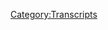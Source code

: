 {{Transcript
    | title         = [[738: Taking a Powder With Chowder]]
    | caption       = [https://knowledgefight.libsyn.com/738-taking-a-powder-with-chowder Listen to this episode on Libsyn]
    | episodeNumber = [[738: Taking a Powder With Chowder|738]]
    | length        = 01:40:44
}}

{{MessageBox
    | header     = Warning: Bot Generated Content
    | text       = This transcript was automatically generated by transcription software and likely contains many mistakes and misattributions. Please check the audio for definitive quotes, attribution, and context.
    | image      = N3yvass4myg91.webp
    | imagewidth = 50px
    | id         = warning
}}

{{TranscriptBlock
    | name      = Alex Jones
    | timestamp = 00:04
    | text      = Red Alert. Red alert. Red alert. Red Alert knowledge five days. Damn, Jordan wedding knowledge body.com It's time to pray. I have great respect for knowledge like knowledge. I'm sick of them posing as if they're the good guys. Shang chi or the bad guy Chanology Dan and Jordan knowledge five need need money handy. Dandy you're shopping Andy and Cam handy in Kansas. Andy in Kansas, you're on the airplane.
}}

{{TranscriptBlock
    | name      = Unknown Speaker
    | timestamp = 00:51
    | text      = With huge fan, I love your word. Knowledge by
}}

{{TranscriptBlock
    | name      = Alex Jones
    | timestamp = 00:55
    | text      = now knowledge fight.com.
}}

{{TranscriptBlock
    | name      = Dan
    | timestamp = 00:58
    | text      = Hello, everybody. Welcome back knowledge. I'm Jordan. We're couple dudes like to sit around worship at the altar of saline and talk a little bit about Alex do.
}}

{{TranscriptBlock
    | name      = Jordan
    | timestamp = 01:07
    | text      = We need we are Dan Jordan. Quick question for you. What's up? What's your spot today,
}}

{{TranscriptBlock
    | name      = Dan
    | timestamp = 01:11
    | text      = buddy? My bright spot today, Jordan is we have reached the end of sneak weekend?
}}

{{TranscriptBlock
    | name      = Jordan
    | timestamp = 01:17
    | text      = Yes. It's been long.
}}

{{TranscriptBlock
    | name      = Dan
    | timestamp = 01:21
    | text      = Yeah, yeah. I am thrilled. That, you know, we had an opportunity to sit down and talk to Mark and blades. And, you know, I think AI there's an argument that could be made that we could have put that all out on Monday or something. Sure. But I just feel like things are coming so fast that we just got to, you know, keep moving. You know, the the trial, the end of it, the verdict? Yeah, if we drag that out too long, we're gonna end up still responding to it a month from now,
}}

{{TranscriptBlock
    | name      = Jordan
    | timestamp = 01:50
    | text      = generally speaking, I feel like most of our decisions over the past six years could have been arguing that they were not the right one. And yet, here we are. So let's write it out.
}}

{{TranscriptBlock
    | name      = Dan
    | timestamp = 01:59
    | text      = It's debatable that we shouldn't be doing this. I
}}

{{TranscriptBlock
    | name      = Jordan
    | timestamp = 02:01
    | text      = say let it ride. That's where I'm at.
}}

{{TranscriptBlock
    | name      = Dan
    | timestamp = 02:05
    | text      = So I'm glad that sneak weekend was received well, by the folks appreciate all the very positive comments. And then overall, I mean, like, I just I have I have some other fun stuff that's going on, that I can't really talk about right now. I've seen a couple of great tweets. Mostly memes with animals. And you know, those, uh, I can't remember any of them specifically, but I remember Hey, that was
}}

{{TranscriptBlock
    | name      = Jordan
    | timestamp = 02:28
    | text      = fun. Yeah, this is an Info Wars, you're not going to talk about a meme for the next five hours. It doesn't prove anything, just that it was cute. And it was cute.
}}

{{TranscriptBlock
    | name      = Dan
    | timestamp = 02:36
    | text      = I guess it's kind of vague. But that's my brightspot. Combination. Gestalt, as Alex might say, you know,
}}

{{TranscriptBlock
    | name      = Jordan
    | timestamp = 02:44
    | text      = I was I was coming in here thinking very similarly as to what my brightspot Was that kind of just a bit of it and achievements like an accomplishment, but at the same time, blocked. Yeah, it's just like, Yeah, we did it, you know?
}}

{{TranscriptBlock
    | name      = Dan
    | timestamp = 03:01
    | text      = Yeah, we get to keep doing stuff Sunday. So today, what I thought would be fun or something would be nice is to take a little bit of a trip off the beaten path. Good call. And instead of doing some of the things that we tend to do, like wacky Wednesday stuff, or going into the past, I thought what we would do is talk about Alex Jones appearing as a guest on Steven Crowder show. Oh, louder with Crowder. Oh
}}

{{TranscriptBlock
    | name      = Jordan
    | timestamp = 03:27
    | text      = my god.
}}

{{TranscriptBlock
    | name      = Dan
    | timestamp = 03:28
    | text      = So that is what we're going to be covering today. Oh, boy, it's just after you got hit with that Balian is right after it is so he knows that there's a billion on his head. This is damage control time, right. And one of the reasons that I chose to do this was we, you know, you see how Alex responds on his show, Shane? It's pretty do reguler it's gonna be the same thing over and over again. Yeah. It's gonna be very repetitive. We've heard
}}

{{TranscriptBlock
    | name      = Jordan
    | timestamp = 03:55
    | text      = him say that he didn't do anything on purpose. And it was their name. Maybe
}}

{{TranscriptBlock
    | name      = Dan
    | timestamp = 04:00
    | text      = there'll be some slight variation, some interesting blow ups and what have you, but I wanted to see what it looks like when he's on a different platform trying to preach to a different audience.
}}

{{TranscriptBlock
    | name      = Jordan
    | timestamp = 04:08
    | text      = Are we gonna get a life's very fragile?
}}

{{TranscriptBlock
    | name      = Dan
    | timestamp = 04:12
    | text      = He might be drunk, there's no apples. So we'll get down to business on this, Jordan. But first, let's say hello to somebody who wants Oh, that's great idea. So first, Mike best. Thank you so much for an hour policy walk.
}}

{{TranscriptBlock
    | name      = Alex Jones
    | timestamp = 04:23
    | text      = I'm a policy wonk.
}}

{{TranscriptBlock
    | name      = Dan
    | timestamp = 04:24
    | text      = Thank you very much. Next, the ghost of Ennio Morricone, who's tired of hearing Alex use ecstasy of gold from The Good, the Bad and the Ugly coming out of ad breaks. Thank you so much. You are now ballsy walk.
}}

{{TranscriptBlock
    | name      = Alex Jones
    | timestamp = 04:35
    | text      = I'm a policy wonk. Thank
}}

{{TranscriptBlock
    | name      = Dan
    | timestamp = 04:36
    | text      = you very much. Wookiee it was a ghost season. That's
}}

{{TranscriptBlock
    | name      = Jordan
    | timestamp = 04:39
    | text      = very specific ghost.
}}

{{TranscriptBlock
    | name      = Dan
    | timestamp = 04:41
    | text      = Next Wilford snuggle Snapple of the Brooklyn Gribble. Pebbles, Esquire. Thank you so much for an hour policy walk.
}}

{{TranscriptBlock
    | name      = Alex Jones
    | timestamp = 04:47
    | text      = I'm a policy wonk. Thank
}}

{{TranscriptBlock
    | name      = Dan
    | timestamp = 04:47
    | text      = you very much as a lawyer. Yeah. Next I am not a Russian agent. Svetlana, thank you so much. You are now ballsy. Well,
}}

{{TranscriptBlock
    | name      = Alex Jones
    | timestamp = 04:54
    | text      = I'm a policy wonk.
}}

{{TranscriptBlock
    | name      = Jordan
    | timestamp = 04:55
    | text      = Thank you very much.
}}

{{TranscriptBlock
    | name      = Dan
    | timestamp = 04:56
    | text      = And even not Eva, thank you so much. You are now Polish You walk.
}}

{{TranscriptBlock
    | name      = Alex Jones
    | timestamp = 05:00
    | text      = I'm a policy wonk.
}}

{{TranscriptBlock
    | name      = Jordan
    | timestamp = 05:01
    | text      = Thank you very much
}}

{{TranscriptBlock
    | name      = Dan
    | timestamp = 05:02
    | text      = even still not convinced I pronounced it right. Yeah. Well, also, we gotta take the credit to the mixture. So thank you so much to hex occult, you are now a technocrat.
}}

{{TranscriptBlock
    | name      = Alex Jones
    | timestamp = 05:11
    | text      = I'm a policy wonk. I have risen above my enemies. I might quit tomorrow, actually, it's gonna take a little break now. A little break easy for me. And then we're going to come back. And I'm going to start the show over, but I'm the devil. Fuck you. Fuck you. I got plenty of words for you. But at the end of the day, Fuck you and your new world order. And fuck the horse she wrote in on and all your shit. Maybe today's broadcast. Maybe I'll just be gone a month, maybe five years. Maybe I'll walk out of here tomorrow. And you never see me again. That's really what I want to do. I never want to come back here again. I apologize to the crew and the listeners yesterday that I was legitimately having breakdowns on air. I'll be better tomorrow night.
}}

{{TranscriptBlock
    | name      = Dan
    | timestamp = 06:06
    | text      = Please. Damn. So I never really wanted to cover Steven Crowder and we won't generally but Alex was on his show to whine about the Connecticut verdict. So I felt like it was important for us to see how Alex was dealing with that whole situation when he's in a new environment. Infowars broadcasts are primarily for the initiated where as something like going on Crowder is hopefully roping in new people for him right. Of course, it would be better if he could go on Rogen. But that doesn't seem like it's happening so Crowder was gonna have to do for now. I've not sat down to watch a full episode of Crowder before his dumb show louder with Crowder. Yeah, I don't even I don't even know about that name. I think that's a dumb name.
}}

{{TranscriptBlock
    | name      = Jordan
    | timestamp = 06:43
    | text      = I have heard louder with Crowder we've said the name Steven Crowder. I still have no idea who he is and I refuse to find out I ate infuriates me every time somebody says louder with Crowder
}}

{{TranscriptBlock
    | name      = Dan
    | timestamp = 06:54
    | text      = but I mean like is it like he's just he yells more than other people because I don't think that's I don't
}}

{{TranscriptBlock
    | name      = Jordan
    | timestamp = 06:58
    | text      = know. Yeah, I know like it. They just picked a word that rhymes with Crowder, louder with Crowder and he could have eaten stuff. It would have been the same idea.
}}

{{TranscriptBlock
    | name      = Dan
    | timestamp = 07:06
    | text      = Yeah, he doesn't wear like more flamboyant outfits like colorful, loud suits. I don't know I don't I think yeah, I think it's a bad name.
}}

{{TranscriptBlock
    | name      = Jordan
    | timestamp = 07:16
    | text      = See, what you do is you go way too far with it. You know, you go rowdier with crowdy or you go an extra step that makes everybody really uncomfortable. And that's the way you do it.
}}

{{TranscriptBlock
    | name      = Dan
    | timestamp = 07:27
    | text      = No, because I was thinking like if I had a show where I like did favors for people. I could say please and with reason with free, is it Yeah, it would be okay. I'm mad that I got there. But if we call this show that wouldn't make sense. Or if I tried to overthrow a government, okay, treason with treason. Sure. But this show, again, that name wouldn't
}}

{{TranscriptBlock
    | name      = Jordan
    | timestamp = 07:46
    | text      = work. If I had a travel show could be roams with homes.
}}

{{TranscriptBlock
    | name      = Dan
    | timestamp = 07:50
    | text      = Definitely. Yeah. For a book show tomes with home. Ooh,
}}

{{TranscriptBlock
    | name      = Jordan
    | timestamp = 07:53
    | text      = that's a good one.
}}

{{TranscriptBlock
    | name      = Dan
    | timestamp = 07:54
    | text      = Yeah, I think I should have that show. Yeah.
}}

{{TranscriptBlock
    | name      = Jordan
    | timestamp = 07:56
    | text      = These work? Yes, these accents, because they wouldn't be about the
}}

{{TranscriptBlock
    | name      = Dan
    | timestamp = 08:01
    | text      = thing that they it's good when a rhyme fits. Right. It's silly when it's forced. I don't understand what louder with Crowder mean,
}}

{{TranscriptBlock
    | name      = Jordan
    | timestamp = 08:08
    | text      = he should have to be regularly a decibel level above other shows
}}

{{TranscriptBlock
    | name      = Dan
    | timestamp = 08:14
    | text      = manually louder than demand. Yeah. So there's one thing that immediately jumped out to me watching the show, and that was that the show is very dumb. Like it's transparently dumb arguments are based on false points, and the humor is painful. The thing you have to realize when you watch this is that it's kind of supposed to be dumb. The audience of the show is, as Steven Crowder has tweeted about before, it's at least half of the audience is under 16. So this show is white children. And I haven't been able to confirm that figure in any way. But he said it and I have no reason to doubt it. He has the analytics can you do that? I guess you can feel
}}

{{TranscriptBlock
    | name      = Jordan
    | timestamp = 08:51
    | text      = like this is as bad as smoking like pushing right wing bullshit to children is as bad as advertising for smoking.
}}

{{TranscriptBlock
    | name      = Dan
    | timestamp = 08:58
    | text      = To be fair half of the audience is between 17 and 18. There might be some adults. Okay, one of the reasons I've avoided doing too much about Crowder up till this point is that he has a lot of his content behind paywalls. For instance, the last time Alex was on for his weird performatively masculine cigar club session. The first part of it was public, but then the rest of it that you'd actually want to watch is not we may be coming to a point where I stop over respecting these ding dongs intellectual property, but I don't think I'm quite there yet. Steven Crowder is repugnant. He's a horrible person and his career has been a shameful series of horrible embarrassments that he's been able to parlay into having a very successful YouTube talk show that appeals to kids with sophomore IQ, racist jokes and sophomore IQ anti LGBTQ jokes. I don't want to do too deep dive on his trajectory. But here's a summation of his career path. Okay. He tried to be a stand up comedian, but he sucked at it. So to a right wing grift catching the attention of Fox News when he got punched in the face by a union protester who he was harassing Great, this rose his stature and he began making his own content, most notably a segment called change my mind where he would show up at a college campus and sit at a table waiting for college students on their way to class to join him for a spirited debate.
}}

{{TranscriptBlock
    | name      = Jordan
    | timestamp = 10:14
    | text      = That's that guy. He's the meme of the guy with the shoe that oh my god, fuck that guy.
}}

{{TranscriptBlock
    | name      = Dan
    | timestamp = 10:21
    | text      = Oh, college student was of course unprepared and probably late for class and Steve could edit the videos however he wanted. So the series was a big hit. It kind of falls into the same vein as Mark dices man on the street segments where he bothers drunk people on the boardwalk and then tries to make a political point out of it. As his profile has grown, Steven has made a habit out of being a pile of shit doing half cooked segments based on deeply racist and anti LGBTQ talking points that are easily debunk keable. And not persuasive at all. Well, they're not persuasive at all to adults, I should say. This, like they all might be very convincing to a child who are naturally his target.
}}

{{TranscriptBlock
    | name      = Jordan
    | timestamp = 10:58
    | text      = But that's the problem. Understand, that's the problem with this problem, because we know about it because of the smoking thing. It's, it's illegal to smoke. It's illegal to advertise for children, we got to figure this shit out. In
}}

{{TranscriptBlock
    | name      = Dan
    | timestamp = 11:09
    | text      = essence, his show is about taking extreme right wing views and dangerous right wing ideologues and laundering them so they can be enjoyed and accepted by high schoolers. Basically, I think he's one of the worst folks in this space. But also, I don't know what our show can really add to that conversation. If YouTube cared at all about the safety of the children and teens who use the platform he would have been kicked off long ago and that's really I think, probably the solution here if they want to do something about it. He he can't really do that much damage if he's just limited to being on Glenn Beck's Blaze network. Yeah, you know, like or his own thing like fine. Yeah, be limit is reached quite a bit. That's making it more difficult for kids to find it.
}}

{{TranscriptBlock
    | name      = Jordan
    | timestamp = 11:45
    | text      = So weird. That's like having a Hannah Montana show where they take the Montana apart really literally. And she's a white nationalist.
}}

{{TranscriptBlock
    | name      = Dan
    | timestamp = 11:52
    | text      = She's got a compound. Yeah,
}}

{{TranscriptBlock
    | name      = Jordan
    | timestamp = 11:54
    | text      = exactly. Yeah, Montana, and here kids are. First I'm gonna transfer into Popstar and then we're gonna find out exactly how the great replacement theory really works kids with this happy song? Yeah,
}}

{{TranscriptBlock
    | name      = Dan
    | timestamp = 12:06
    | text      = I mean, like, he's had Stefan Molyneux. Oh, well, then there we go. That gives you some idea of like the people he's laundering us, Alex on at least multiple times. I don't have a full guest list. But that you don't really need one.
}}

{{TranscriptBlock
    | name      = Jordan
    | timestamp = 12:20
    | text      = Yeah, noted. Hilarious white nationalist stiff Stefan Molyneux. Yeah,
}}

{{TranscriptBlock
    | name      = Dan
    | timestamp = 12:24
    | text      = that's generous. Yeah. Anyway, in the aftermath of the Connecticut verdict, Alex went on to discuss the situation with Stephen and here we are. To give you some sense of the scene. Stephen is sitting in his studio at a desk with two louder with Crowder mugs on it. He sells mugs and he has this thing called the mug club. So this is a very important piece of the tableau. He's also wearing one of his own shirts, because you always gotta be pushing that merch man. Always be selling don't wear your own shirt, and he's wearing an over the shoulder holster. So you know that he loves gun
}}

{{TranscriptBlock
    | name      = Jordan
    | timestamp = 12:54
    | text      = Sorry, what? Yeah, he's wearing a holster like he's gonna like he's a police chief. You gotta wear in the world is Carmen Sandiego gotta
}}

{{TranscriptBlock
    | name      = Dan
    | timestamp = 13:01
    | text      = know that he's strapped and ready in case a duel breaks out during the show.
}}

{{TranscriptBlock
    | name      = Jordan
    | timestamp = 13:06
    | text      = Listen up GM shoes.
}}

{{TranscriptBlock
    | name      = Dan
    | timestamp = 13:07
    | text      = Also there's another gun on the desk. So it's it's pretty What a fucking more
}}

{{TranscriptBlock
    | name      = Jordan
    | timestamp = 13:11
    | text      = ridiculous is they're not loaded. If that's pathetic,
}}

{{TranscriptBlock
    | name      = Dan
    | timestamp = 13:14
    | text      = it might be projecting a little bit too much strength and bravado for me to take that at all serious.
}}

{{TranscriptBlock
    | name      = Jordan
    | timestamp = 13:20
    | text      = Yeah, Indiana Jones.
}}

{{TranscriptBlock
    | name      = Dan
    | timestamp = 13:21
    | text      = Alex is on towards the end of the show. But this whole episode is more or less about rationalizing Alex's verdict and complaining about it. And it's titled exclusive interview with Alex Jones. This means war exclamation point. So to get a sense of the temperature, I wanted to start at the beginning and see the tone we're working with although you will find out that I did not end up sticking to that. Yeah, girl skipped ahead. While it showed a lie. That's a third point. I was like this show is so dumb.
}}

{{TranscriptBlock
    | name      = Jordan
    | timestamp = 13:46
    | text      = Listen, if you say failed comedian, I'm not interested. And that's why I don't listen to our show.
}}

{{TranscriptBlock
    | name      = Dan
    | timestamp = 13:51
    | text      = So here's where we start off. And I think that this is some load a load of shit to start.
}}

{{TranscriptBlock
    | name      = Steven Crowder
    | timestamp = 13:57
    | text      = Hey, if I sound winded, it's because I've been running around here. We've been testing, making sure that everything works. We have like Alex Jones on the show today. And I would appreciate Look, I know that many of many of you have different opinions. Let me just give you a little bit of a rundown here. I was not an Alex Jones fan for a very long time. I made it known I had criticized him here on the show and I still have criticisms of him. But we're at a point right now. And we'll be talking about this. Today we'll be showing you a montage of the endzone dance from not only the elites in Hollywood, not only the elites in media, but the elites in government, government officials actually championing this silencing. Real
}}

{{TranscriptBlock
    | name      = Dan
    | timestamp = 14:38
    | text      = quick. This is like a clip of Jimmy Kimmel making the joke and the government officials are Jen Psaki tweeted something she's not even the press secretary anymore, and Alex made a big target out of her for a while. I would not be surprised if she received quite a bit of harassment actions that probably wouldn't be legally actionable since she's a public figure, right? You know all that but Yeah, they're making a bit of a
}}

{{TranscriptBlock
    | name      = Jordan
    | timestamp = 15:01
    | text      = professional, maybe a little bit more personal,
}}

{{TranscriptBlock
    | name      = Steven Crowder
    | timestamp = 15:04
    | text      = of of speech. And that is absolutely what it is what, regardless of where you line up. There's an inflection point right now in this country. And the reason that we're having Alex Jones on, we've had him on us because I hate seeing people being bullied.
}}

{{TranscriptBlock
    | name      = Dan
    | timestamp = 15:19
    | text      = This couldn't be further from the truth. Stephen loves a good bit of bullying and he actually leads the bullying campaign sometimes, like he did in the case of Carlos Maza. Also, Alex isn't being bullied. He's the bully. And Steven is trying to launder that reality to his audience of children. So they think that Alex is the victim here. And I think that's shameful. Also, Stephens saying that he has criticisms of Alex. And I think he's a coward. List your criticisms? Yeah.
}}

{{TranscriptBlock
    | name      = Jordan
    | timestamp = 15:44
    | text      = What are they? Yeah, to his face? Try that.
}}

{{TranscriptBlock
    | name      = Dan
    | timestamp = 15:46
    | text      = Yes. See, if you get an answer on
}}

{{TranscriptBlock
    | name      = Jordan
    | timestamp = 15:49
    | text      = the rest of the things that you like about him. See how long those survive after you give him one small criticism?
}}

{{TranscriptBlock
    | name      = Dan
    | timestamp = 15:55
    | text      = Well, I think that Alex will probably dodge and stuff because he needs someone like Stephen now. Like five plus million subscribers on YouTube. Really? Yeah. So like, Alex needs that kind of a platform? Because he's not gonna get it from Rogan. Right, right. And there aren't a whole lot of other options that Alex has, in terms of like, who's going to be a giant platform to meet it for me to go on? Right? I gonna have to go start talking to talk talking to Twitch streamers Jesus, yeah, Hassan having
}}

{{TranscriptBlock
    | name      = Jordan
    | timestamp = 16:22
    | text      = me on, he's gonna have to, that's where he's gonna be.
}}

{{TranscriptBlock
    | name      = Dan
    | timestamp = 16:25
    | text      = So like, I think that he could get away with voicing some of these criticisms to Alex, whatever they might be. But he wouldn't get any response that's meaningful, or any resolution of these, of course, or even recognition of these criticisms. No, they'd be a dud, I think that it would be far more meaningful for him to express what his misgivings are and what his criticisms are of ALEKS to the audience in a neutral environment where they could take those criticisms in and then decide like, Ha, is that something I'm actually really concerned about too? Well, one of my criticisms, maybe it's he lies all the time, that could be an issue. Well,
}}

{{TranscriptBlock
    | name      = Jordan
    | timestamp = 17:03
    | text      = ha, it's one of your if one of your criticisms, prior to an interview, is my interview subject is an inveterate and almost pathological liar. Perhaps you will take those answers that he gives in the interview with a different grain of salt, as opposed to if you didn't tell them that at all
}}

{{TranscriptBlock
    | name      = Dan
    | timestamp = 17:23
    | text      = right? No, I'm I was I was thinking one of his, like, sort of criticisms of Alex might be that he barely thinks that Muslims are human. That's an issue. But I think that Stevens audience wouldn't have as much of a problem with that now, they'd be stoked. So, you know, he tries to frame the interview in a particular way. And obviously, it's that dinner, Alex didn't eat No, we didn't do that much wrong.
}}

{{TranscriptBlock
    | name      = Steven Crowder
    | timestamp = 17:46
    | text      = You know, when you have someone like Alex Jones, who if you've watched his career, and I do consider him a friend now, I will say this on a personal level, he's been around from what I know of him. He's a good man, a flawed man. He's talked about it here on here. To me, it's refreshing when he's on air. He was on air and Ash Wednesday and said, you know,
}}

{{TranscriptBlock
    | name      = Alex Jones
    | timestamp = 18:03
    | text      = maybe I drink a little too much. And,
}}

{{TranscriptBlock
    | name      = Steven Crowder
    | timestamp = 18:04
    | text      = you know, I have little he'll tell you about his flaws. But for a man who speaks publicly for hours, hours on end, and then misspeaks, or get something wrong, and then apologizes. And then as punished anyway. And then the government jumps in, people will, I guess, former press secretary, but current members of the government and entities who are backed by the government, be it banks, be it big tech organizations deciding to put you in stocks in the town square, the message is really loud with crowd. And I hope that you're hearing it. If you make a mistake. Not only is there a double standard, which we'll talk about, if you have a belief that other people find to be offensive, and of course, it's a sliding scale. We know that we've gotten further and further down the trail here. Look behind you. There's a slippery slope. Apologize and shut the fuck up. They only get worse. What I mean, the left Why is it left to right. They've made it left to right.
}}

{{TranscriptBlock
    | name      = Dan
    | timestamp = 19:08
    | text      = This is tough. This is fucking horrendous.
}}

{{TranscriptBlock
    | name      = Jordan
    | timestamp = 19:11
    | text      = What just happened? People watch this shit. I guess so. Oh, my God, what is wrong with me? Why is it Why am I the weirdo here? rendus. Yeah,
}}

{{TranscriptBlock
    | name      = Dan
    | timestamp = 19:21
    | text      = it's pretty bad. But what he is doing here is a clear attempt to set the parameters of the conversations. It's just being taken as gospel that Alex misspoke or got some things wrong. He apologized. He's being punished anyway. That's what all the episodes will be in response to and because of that, it's going to be meaningless. If the basis and the the foundation that you're building your house on his sand, you're not going to have a good house. Yeah, it's not going to be a house that I'm even going to inspect. Because it's going to be it's gonna collapse. Also, this stuff is already a little overdramatic. Yeah. A little melodramatic on on Crowder's part. Yeah. Put you in the stock.
}}

{{TranscriptBlock
    | name      = Jordan
    | timestamp = 19:59
    | text      = I mean,
}}

{{TranscriptBlock
    | name      = Dan
    | timestamp = 20:00
    | text      = Here's the thing, if you disagree with them,
}}

{{TranscriptBlock
    | name      = Jordan
    | timestamp = 20:02
    | text      = here's the problem. Okay, I feel like the stalks would have been a more effective response to Alex than what is happening right now. If we had actually been like, at the very beginning like, Hey, you don't fucked up, you misspoke? And maybe that's what happened. Maybe you misspoke, but guess what you fucked up. So you go in the stocks for a week, and then everybody hits you with tomatoes and shit. And then we'll see if it's a misspeaking if you do it again.
}}

{{TranscriptBlock
    | name      = Dan
    | timestamp = 20:28
    | text      = Can I request that the tomatoes be soaked in booze?
}}

{{TranscriptBlock
    | name      = Jordan
    | timestamp = 20:31
    | text      = Yes, you may. Okay. So that's, that's just a consider, oh, man, that's a consideration for all of our stocks. Clients.
}}

{{TranscriptBlock
    | name      = Dan
    | timestamp = 20:39
    | text      = So, again, more more, setting the table? Sure.
}}

{{TranscriptBlock
    | name      = Steven Crowder
    | timestamp = 20:43
    | text      = I don't care if you agree with Alex Jones or not, doesn't matter. And by the way, this is so clear, it's so obvious that that's a big reason that the Court said you cannot argue that this is political persecution. You understand that was this trial was predicated and I wasn't even allowed to argue that because it didn't provide additional finances. I'm not saying mistakes weren't made across the board. But I hope that all of you understand.
}}

{{TranscriptBlock
    | name      = Dan
    | timestamp = 21:11
    | text      = So look, Stephen made a bit of a mistake there. He says quote, I'm not saying that mistakes weren't made across the board, which tells me very clearly that he understands that actions Alex and his lawyers made during the discovery process led to the default,
}}

{{TranscriptBlock
    | name      = Jordan
    | timestamp = 21:24
    | text      = I'm against consequences as a principle,
}}

{{TranscriptBlock
    | name      = Dan
    | timestamp = 21:28
    | text      = right. Stephens just trying to hand wave that away and encourage this adolescent audience from giving any validity to people who would tell them that the default was very much earned. He's basically doing PR work for Alex Yeah, and it's ridiculous Yeah. If you have the awareness that mistakes were made on both sides hey, let's talk about what those mistakes were that Alex made. Yeah, because it's gonna be a mountain of them it's going to be enough to very clearly justify a default judgment Yeah,
}}

{{TranscriptBlock
    | name      = Jordan
    | timestamp = 21:55
    | text      = I mean, it is you know, we talked about it with Liz just a little bit but but that idea of like when Alex is in the courtroom not allowed to do Alex shit. People aren't convinced by Alec shit, you know, like, it's because of the priming, you know, like Crowder is priming people.
}}

{{TranscriptBlock
    | name      = Dan
    | timestamp = 22:13
    | text      = If you just talk to Alex cold total, it would not be like, Oh, fuck you,
}}

{{TranscriptBlock
    | name      = Jordan
    | timestamp = 22:17
    | text      = you need to lose a billion dollars. Just a basic conversation.
}}

{{TranscriptBlock
    | name      = Dan
    | timestamp = 22:21
    | text      = Like, what the fuck is this guy talk? What
}}

{{TranscriptBlock
    | name      = Jordan
    | timestamp = 22:22
    | text      = are you doing?
}}

{{TranscriptBlock
    | name      = Dan
    | timestamp = 22:23
    | text      = Why are you bringing up Hillary leave me alone? Or even like these people are so younger watching Steve, they might be like, who's Hillary?
}}

{{TranscriptBlock
    | name      = Jordan
    | timestamp = 22:31
    | text      = What is happening?
}}

{{TranscriptBlock
    | name      = Dan
    | timestamp = 22:34
    | text      = So, Steve has some interesting thoughts about the idea of D banking.
}}

{{TranscriptBlock
    | name      = Steven Crowder
    | timestamp = 22:39
    | text      = You are at a point in this country, where you are paying taxes to fund the theft of food from the mouths of your kids, all under the guise of First Amendment only protects the government stopping you from saying something. That's all it does is it prevents the government from stuffing you. Okay. By that same token, shouldn't JP Morgan shouldn't JP Chase, whatever their abbreviation is, these things are all these giant conglomerates. If they're backed by our tax dollars, they're guaranteed if they've received hundreds of billions of dollars and a few just for inflation, the last few months, hundreds of trillion dollars in taxpayer dollars. Are they allowed to deny you? Your fundamental constitutional rights? what point do we separate private business from government?
}}

{{TranscriptBlock
    | name      = Dan
    | timestamp = 23:28
    | text      = I don't even know what the point is here. And I think the only way that this argument actually works is if Stephen is advocating nationalizing IV. What are you doing? Yeah, I know that he's not because that's some straight up letting me asleep. Yeah, obviously,
}}

{{TranscriptBlock
    | name      = Jordan
    | timestamp = 23:42
    | text      = you fucking moron. I
}}

{{TranscriptBlock
    | name      = Dan
    | timestamp = 23:45
    | text      = don't know if like the banking industry, taking government money means that they're bound by all the rules that government entities are. But if we were to nationalize the banks, then you'd have a good argument here that they shouldn't have to follow the same guidelines of the
}}

{{TranscriptBlock
    | name      = Jordan
    | timestamp = 24:02
    | text      = IBC. Does he not? Like he doesn't get that at all, like zero awareness of what he's actually advocating for is he's such a piece of shit. He's gone through to the other side, he's like, See, the problem with canceled culture? is we need to nationalize the banking system. Is that what he's trying to say? I
}}

{{TranscriptBlock
    | name      = Dan
    | timestamp = 24:20
    | text      = think I think that if you take this thought a little bit further, you also start to understand how dumb like his version of it is, which is like, I guess it's that if they take tax dollars, then they're bound by those rules. What about people who are on Social Security? Do they have to follow all the government's guidelines? What do you or what about farmers who take subsidies, you know, like any, like, do you want everybody who takes any kind of thing from the government to now be beholden to all the same rules? Because then, I mean, we get into a really weird place. Right,
}}

{{TranscriptBlock
    | name      = Jordan
    | timestamp = 24:54
    | text      = right. I think I think what we're seeing is what happens to people when they're allowed to speak by themselves with no disagreement, and they aren't capable of disagreeing with themselves. Do you know what I mean? Like when I have a thought, that's that dumb. Another part of my brain will be like, don't say that out loud. And then I'll be like, why shouldn't I say that out loud? And it'll have a really good point. And I'll be like, good call. And they say it out loud. Yeah, well, obviously, but I do have a funny voice. I'd be fine. But he's, he doesn't have that he doesn't have it. And he just talks by himself. So nobody's like, stop it. That's dumb.
}}

{{TranscriptBlock
    | name      = Dan
    | timestamp = 25:28
    | text      = Well, the first thing that happens when you're in that kind of a predicament is you start to wear shoulder holsters for no reason. Oh, my God. The second thing that happens is yeah, you
}}

{{TranscriptBlock
    | name      = Jordan
    | timestamp = 25:39
    | text      = still can't believe that. I understand that you're describing something that has to be real, but I'm seeing it as a cartoon.
}}

{{TranscriptBlock
    | name      = Dan
    | timestamp = 25:45
    | text      = Oh, it is cartoonish. Okay. Yeah. Good. So he has two co hosts. I don't know their names. I don't remember them because I don't care. And they have a little bit of a rap. You know, they sit down and they really work out some of the issues. You know, they talked about the big issue. You are setting me up for disaster. Well, I don't know if you know this, but the Parkland trial has been going on by God
}}

{{TranscriptBlock
    | name      = Jordan
    | timestamp = 26:07
    | text      = now.
}}

{{TranscriptBlock
    | name      = Crowder Associate
    | timestamp = 26:08
    | text      = So all right, by the way, they're doing the Parkland shooting, they they reached a verdict that they're gonna announce isn't it just guilty and fry him?
}}

{{TranscriptBlock
    | name      = Steven Crowder
    | timestamp = 26:14
    | text      = I mean, I thought this was a pretty closed, let me know when when we have the broadcast to Vegas. Yeah, I know, the guy's dead. So but you know, maybe some facts about what about Sutherland springs fifth deadliest in American history? Okay, so I
}}

{{TranscriptBlock
    | name      = Dan
    | timestamp = 26:27
    | text      = guess they just want the death penalty, which is, I mean, they're pretty anti government as a whole, but I guess they want death penalty. And I guess they also don't want due process because they just want you to be found guilty. And then death penalty.
}}

{{TranscriptBlock
    | name      = Jordan
    | timestamp = 26:39
    | text      = Has anybody ever stopped to think about what these people would do? If they could write the constitution again, it'd be like, can you imagine what do they think government does is the first question that I have to have nothing but kill you and everything. And also I want them to be able to kill me. But as long as I'm the only person who can decide, right? Why is that always the underpinning? No, Texas. Exactly. I want the government to not exist and also to kill people I don't like yeah,
}}

{{TranscriptBlock
    | name      = Dan
    | timestamp = 27:11
    | text      = one of the things that I think is really funny too, is that Steven realizes mid sentence of the Las Vegas shooter is dead. And for what it's worth, the perpetrator of the Sutherland springs shooting is also dead. Yeah, there's plenty of information available about both of these events. If Steven would like to take the time to read. I would explain things to him. If he brought up specific points. I would be happy to get into it. But he just says the names of these shootings, and then pretend there's a cover up. So I got nothing.
}}

{{TranscriptBlock
    | name      = Jordan
    | timestamp = 27:38
    | text      = I mean, so useless show. i Okay. teleporter Give it to me. And I just tackle people, whenever they say dumb shit, like I become that I don't have I'm not a superhero. I don't solve problems. I will just show up immediately after Steven Crowder says something insane like that, tackle him and then teleport away. And I feel like that's a worthy noble cause.
}}

{{TranscriptBlock
    | name      = Dan
    | timestamp = 27:59
    | text      = Well, I mean, you'll get arrested for assault. But that time I teleport away that trial will be really interesting, because I tell well, even if you did write, the prosecution would have to deal with the fact that you teleport. Yeah,
}}

{{TranscriptBlock
    | name      = Jordan
    | timestamp = 28:12
    | text      = that would be an issue
}}

{{TranscriptBlock
    | name      = Dan
    | timestamp = 28:14
    | text      = to discuss the mechanism of you teleporting away. And I'd be
}}

{{TranscriptBlock
    | name      = Jordan
    | timestamp = 28:17
    | text      = like, ah, that doesn't exist.
}}

{{TranscriptBlock
    | name      = Dan
    | timestamp = 28:20
    | text      = Anyways, reasonable doubt. So they are apparently doing some shows, some live shows. And there's a plug for one. And this is where I kind of lost my interest in this show as a whole. Yeah. Tell me tell me if you think this feels a little bit
}}

{{TranscriptBlock
    | name      = Steven Crowder
    | timestamp = 28:35
    | text      = racist, here we go. And then not Baltimore, December 3, because we couldn't find a venue in DC. Sorry. You have to go to the Schickel that is Baltimore. But hey, at least it's not Haiti. See? Yeah, or DC? No, Baltimore is worse than DC. Is it? It's DC without any of the charms? Well, I mean, the people? Sure, and you can go to your
}}

{{TranscriptBlock
    | name      = Dan
    | timestamp = 28:55
    | text      = ex doesn't feel good.
}}

{{TranscriptBlock
    | name      = Jordan
    | timestamp = 28:58
    | text      = What do you think these three dudes associate with Haiti, Baltimore, and DC? What do you think? Is there like when they open their minds, I see things that they associate with Baltimore, DC and Haiti. Yeah,
}}

{{TranscriptBlock
    | name      = Dan
    | timestamp = 29:16
    | text      = it's a little and when he says it's the people.
}}

{{TranscriptBlock
    | name      = Jordan
    | timestamp = 29:20
    | text      = Yeah. Little bucks. Come on. Quiet, quiet part. That's the quiet part. I wrote the
}}

{{TranscriptBlock
    | name      = Dan
    | timestamp = 29:26
    | text      = book on it. But hey, it's just the mean. They're jokes. They're joking or going on a comedy tour. So Alex shows up, and he's He's a pro.
}}

{{TranscriptBlock
    | name      = Steven Crowder
    | timestamp = 29:37
    | text      = Mr. Jones. Okay, I see that I see that smirk. What were you saying? Was that a dirty joke?
}}

{{TranscriptBlock
    | name      = Alex Jones
    | timestamp = 29:43
    | text      = No, I said, I'm really jealous of that shirt. I'm gonna rip it off. Make my own copy.
}}

{{TranscriptBlock
    | name      = Steven Crowder
    | timestamp = 29:46
    | text      = Well, come on now. Well, then now now and then I want
}}

{{TranscriptBlock
    | name      = Alex Jones
    | timestamp = 29:51
    | text      = the coolest shirt. That is the coolest shirt I've seen yet. Absolutely. But know what you're talking about. It's absolutely true. And I love you everybody the inside baseball What really happened with a case? How would you press the shutter and where it's going? Because Alex
}}

{{TranscriptBlock
    | name      = Steven Crowder
    | timestamp = 30:05
    | text      = just one second now it's because I want to give you the floor. Okay.
}}

{{TranscriptBlock
    | name      = Dan
    | timestamp = 30:08
    | text      = And Alex is trying to steamroll him Yeah. Which is great. Yeah. And then the second thing that's awesome is right when he comes out the gate Alex flatters Stephen with like, that's a great shirt. Yep. But then also establishes himself as an alpha by saying I'm going to steal your shirt.
}}

{{TranscriptBlock
    | name      = Jordan
    | timestamp = 30:23
    | text      = Yep. Dominance. Dominance mood,
}}

{{TranscriptBlock
    | name      = Dan
    | timestamp = 30:27
    | text      = then tries to steamroll him and Steven has to be like, hold on. Now.
}}

{{TranscriptBlock
    | name      = Jordan
    | timestamp = 30:31
    | text      = Hold on.
}}

{{TranscriptBlock
    | name      = Dan
    | timestamp = 30:32
    | text      = I supposed to be a host. Here
}}

{{TranscriptBlock
    | name      = Jordan
    | timestamp = 30:34
    | text      = it is. It is interesting the way he both tries to acknowledge that he's not going to win the steamroll comp competition. And at the same time trying to establish dominance on his own show by saying, I'm going to let you steamroll me out, right.
}}

{{TranscriptBlock
    | name      = Dan
    | timestamp = 30:47
    | text      = Ah, yeah, well done. No one can win a steamrolling competition against the bullhorn trainer. Yeah, that is Alex Jones bullhorn expert. So, Steven, the reason that he wants to pretend to be a host, in some ways is because he knows who Alex is, he knows how he communicates. And he also knows that without guidance, Alex is going to say, just whatever the fuck he wants, and it's not going to be a useful interview for him.
}}

{{TranscriptBlock
    | name      = Jordan
    | timestamp = 31:14
    | text      = And he's going to do the thing that he's trying to tell people right now that he has apologized for. He's gonna defame the
}}

{{TranscriptBlock
    | name      = Dan
    | timestamp = 31:22
    | text      = you don't know if he is or not, there's a danger. Yeah, I mean, it's very close to being an inevitability, you want to have some guide. Right, right. And that's kind of what Stephens trying to do.
}}

{{TranscriptBlock
    | name      = Steven Crowder
    | timestamp = 31:33
    | text      = And so I want to lead this right now, because I think this is pivotal. And we've done several multi hour long shows, but for some reason, this gets lost. And I want you to correct me if I have this wrong. So in 2017, as an example, because the narrative is Sandy Hook, you torment to the parents, you call them out by name, and you continually harass them from what I understand. And I have some quotes in front of me, and I want you to tell me, if I'm misquoting you, you admit that you were wrong, and you apologize. And I think that's key, because they still want to go after you anyway. So 2017, you talked about an epiphany you had on Father's Day, you said, Forgive me, on Father's Day, I want to reach out to the parents of the slain children at the horrible tragedy in Newtown, Connecticut, and give you my sincere condolences. You said that, right? Yes, okay. You also said like, I'd also like to reach out to any of the parents who lost a child at New New Town to invite them to contact me to open a dialogue. Because I think it's really essential. We do that, instead of letting the mainstream media misrepresent things, and really try and drive this nation apart. You said that right. Before they sued me, yes, before they sued you. And then in 2019, and in deposition, you said, and I, myself, have almost like a form of psychosis in the past where I basically thought everything was staged, even though I've now learned, a lot of times, things aren't staged. And I'm not saying this to embarrass you. I'm saying it because you were clear and that you had a change of heart or you believe that you were wrong, or you believed you made a mistake, which I think is admirable. And I think the fact that they want to browbeat you after that is what is so scary.
}}

{{TranscriptBlock
    | name      = Dan
    | timestamp = 33:02
    | text      = Steven sure does seem to be ignoring the fact that and Alex's video that was titled his final statement on Sandy Hook, he literally said, quote, If children were lost in Sandy Hook, my heart goes out to each and every one of those parents and the people who say their parents that I see on the news. The only problem is I've seen a lot of soap operas, and I've seen actors before. And I know when I'm watching a movie, and when I'm watching something real, that was in late 2016. Alex only said the things that Stephens reading because of the Megyn Kelly interview that was about to come out, Alex knew was going to come out around Father's Day and Neil Heslin was going to be interviewed in it so he was trying to get ahead of any controversy. He was also still repeating the basic conspiracy theories about the shooting at this point, just holding back some things that he thought could be legally actionable. Stevens also ignoring that after this point, oh, and Shroyer did his video about how Neil Heslin couldn't have held his son after the shooting. And Alex reported on that, which in many ways really does undo any goodwill that he might want to pretend he has from his feigned apology. Stevens also ignoring that in October 2017, Alex said quote, it's as phony as a $3 bill with CNN doing fake newscasts and blue screens. Stephens also ignoring that Alex has said that he thinks Sandy Hook probably was fake at least twice on air while the trials have been ongoing, including once in the last two weeks. There's a good and fun to create the straw man versions of what Alex actually did. And the reason he's facing consequences but it's not real. Steven knows it's not real, but Alex's existence is pretty helpful for his brand. So we pretend this and you know, the people who are watching Stephens show probably don't have any interest in debunking this nonsense that he's feeding them. Yeah,
}}

{{TranscriptBlock
    | name      = Jordan
    | timestamp = 34:42
    | text      = if you if you're gonna bring up the deposition, and you're gonna quote Alex from the deposition. That deposition convinces me that Alex is guilty of all the things well,
}}

{{TranscriptBlock
    | name      = Dan
    | timestamp = 34:54
    | text      = he's not quoting the deposition. He's quoting like an article about it. Oh, yeah, that's psycho. CES thing was something that a lot of media outlets, guys as a like pull out for the deposition. He's not actually aware of anything that was discussed it okay position. All right, that makes sense, right because it again, I think I could never prove this but I think that there's a vested interest in being willfully ignorant among a lot of people like, Steven, because if he had to cope with or copes the wrong word, if he had to accept publicly that he was aware of the depositions and the things that were in it right, he would then be responsible for rationalizing and justifying those things. Yeah. And he couldn't do that. No, you would have to be like, well, I will do fucked up real bad. You're a piece of shit. Yeah.
}}

{{TranscriptBlock
    | name      = Jordan
    | timestamp = 35:42
    | text      = Yeah. No, it is. It is fascinating, because these fucking pieces of shit who are trying to avoid defending Alex or avoid, you know, wading into having to defend Alex's actual behavior. If they were on the jury, they'd be like, Yeah, this guy's got to fucking go, you know, like without the ability to avoid acknowledging what is actually happening without the ability to deny it when you are forced to look it directly into the eye every day for five fucking weeks. Yeah, I know what he did. And
}}

{{TranscriptBlock
    | name      = Dan
    | timestamp = 36:15
    | text      = I think that's one of the reasons why I think Bobby Barnes is such a big asshole. Yes. Because he knows he knows he was in one of the depositions was the lawyer Yeah, knows all this shit. And he's still pretending. Oh, I don't understand why any of this is happening. That's all just kangaroos and railroad tracks or whatever the fuck
}}

{{TranscriptBlock
    | name      = Jordan
    | timestamp = 36:33
    | text      = there is no deniability from Barnes whatsoever. Because honestly, Barnes was probably looking at that billion dollar judgment and going man, I wish I had been a competent enough lawyer for them to hire me. So I could have sued Alex Jones for a fucking billion dollars or even as he was going to lose,
}}

{{TranscriptBlock
    | name      = Dan
    | timestamp = 36:51
    | text      = or even I wish that I could be a competent enough lawyer to have stayed Alex's lawyer to the point where I lose a billion dollar verdict, because then I could get so much attention. Yeah, be all over the place. You lying about everything. It's
}}

{{TranscriptBlock
    | name      = Jordan
    | timestamp = 37:05
    | text      = Dr. Bobby Barnes.
}}

{{TranscriptBlock
    | name      = Dan
    | timestamp = 37:06
    | text      = Anyway, Alex is allowed to tell his version of events. And what do you know, it's all bullshit.
}}

{{TranscriptBlock
    | name      = Alex Jones
    | timestamp = 37:12
    | text      = Here's what really happened yesterday. But I can give you the latest information where they're going with it, which is always yours, everybody. They've Thank you, sir. Okay, Sandy Hook happens. It's a huge political event Obama has under the White House, it's going on. I think maybe somebody helped the kid kill these kids. The whole story is bizarre. And then about a year after it. All these professors and people that sounded credible, come out in school safety experts and say that they thought it was just completely staged. Well, it's being held things like Operation Northwoods that talked about staging attacks on school kids that didn't exist as a pretext for war with Cuba and Russia. Plus it. Yeah, a lot of stuffs been staged. Maybe this is so I did four or five programs from like, 2000. And I guess 1314. Crushing maybe that it was staged.
}}

{{TranscriptBlock
    | name      = Dan
    | timestamp = 38:03
    | text      = There's a load of shit. Alex is saying that he thought it might be fake on the day of the shooting on his show. James Tracy, the professor that he's talking about was first on Infowars on January 18 2013. Not year later, not years later. Wolfgang Halbig didn't show up until later. That is fair. And he's the school safety officer that Alex is referencing, but Alex is completely ignoring Steve pathetic. Steve was coming on Alex's show saying no one died at the school on March within March 2013. Yeah, when he was pretending to be a reporter on the scene in the DMZ. Right? Alex's timeline is all screwed up because he's just conveying his well rehearsed self defense version of events. Stephen is a shitty interviewer and he has no interest in calling Alex out. So this timeline will stand and be presented to his giant impressionable audience as gospel and it's just not true. If he had any interest in pursuing the truth, he would have familiarized himself with these things, and pointed out the many points at which Alex's story diverges from reality.
}}

{{TranscriptBlock
    | name      = Jordan
    | timestamp = 39:01
    | text      = I mean, I would have stopped him right there and been like, Wait, stop, who helped him who helped him killed all those kids? Did you just say right now that you still thought of someone to help? No, no,
}}

{{TranscriptBlock
    | name      = Dan
    | timestamp = 39:14
    | text      = no, no, no, no. I think he was saying that at the time immediately. That was what his suspicion was. Yeah, I think he was saying like December 2012. That's what his mind that's where his mind all right, because that's not how I read. I read what he was
}}

{{TranscriptBlock
    | name      = Jordan
    | timestamp = 39:26
    | text      = saying. I mean, it the problem was he started by saying, I'll give you the latest news.
}}

{{TranscriptBlock
    | name      = Dan
    | timestamp = 39:31
    | text      = No, no, no, no. He said, I will tell you what happened and get to the latest thing. And what's going on? What they're planning.
}}

{{TranscriptBlock
    | name      = Jordan
    | timestamp = 39:38
    | text      = Alright. I feel like he just did it again. But I'm not I could have I could have poor sentence structure I or he could.
}}

{{TranscriptBlock
    | name      = Dan
    | timestamp = 39:46
    | text      = Yeah, it's a little bit up in the air. I've listened to this and I'm pretty confident that this is capsulation of the gotcha. Okay. But yeah, look, it was all Hillary man.
}}

{{TranscriptBlock
    | name      = Alex Jones
    | timestamp = 39:57
    | text      = Hillary and the Democrats start running this This false news campaign during 2016 campaign, that I'm Trump's brain, they look, look at this flamboyant wild guy. He's a populist, he's he's got a lot of people supporting Trump. Let's make him a liability. Let's take the worst stuff he said out of context, and run 10s of millions of TV ads against Trump using Alex Jones saying he's Trump's spring.
}}

{{TranscriptBlock
    | name      = Steven Crowder
    | timestamp = 40:20
    | text      = And one thing, one thing just to make really clear is just again, for the YouTube gods, you understand now this is Alex, you will say I'm saying it didn't happen again. No, no, but they'll say that you what you were saying because you saw this. And there were other people that were other professors. There were other conspiracy theorists, some of whom turned out to not be credible, and then you didn't have them on your show anymore. You did say maybe this is staged. And just again, to be clear, you afterwards said, No, it was not staged. I was wrong.
}}

{{TranscriptBlock
    | name      = Dan
    | timestamp = 40:45
    | text      = This is a load of shit. And honestly, I think if they needed to find the worst stuff, Alex's said this is definitely up there. But they could have come up with a much broader campaign for Hillary to use. Throw in some of his dehumanizing racism is violent misogyny and homophobia, his incitement of violence towards Muslims, Alex is going to deep bench of horrible things Hillary could have attacked if that was the game that she was trying to play. Also, Steven knows damn well that Alex didn't think that maybe the shooting was staged. Alex literally said multiple times that the shooting was totally fake with actors. Stephen is softening that reality. So it's easier for his audience to give Alex a pass and rationalize his actions. He's selling his audience on Alex. It's a concerted effort. And it's done by obscuring reality.
}}

{{TranscriptBlock
    | name      = Jordan
    | timestamp = 41:30
    | text      = I mean, I just don't understand it. Because they're, I mean, it's just a bad idea. I feel like the right move here if your piece of shit like Crowder or one of these other guys, is to fucking stab Alex in the back and then carve up his audience. Like, I don't understand why. Why you're even trying this bullshit. Yeah, I think you do, and you don't have any loyalty to him. He doesn't have any loyalty to you.
}}

{{TranscriptBlock
    | name      = Dan
    | timestamp = 41:58
    | text      = I think that Steven probably thinks that there's a way that this can raise his own profile, maybe get some of Alex's audience to him. But it's a fool's errand because Alex's audience like they're not going anybody who is susceptible to like maybe being interested in Crowder should be listened to Alex already. Listen to Graham. Right. Right. The rest of the folks that are like old timers who live in shacks, Montana, and listen on shortwave, you are not going to like your dumb, childish comedy stupid. Yeah, but I don't know, I think
}}

{{TranscriptBlock
    | name      = Alex Jones
    | timestamp = 42:33
    | text      = I just meant
}}

{{TranscriptBlock
    | name      = Jordan
    | timestamp = 42:35
    | text      = as like an ecosystem, you know, not necessarily just Crowder. But like the whole shebang, like if Shapiro and if back in all of
}}

{{TranscriptBlock
    | name      = Dan
    | timestamp = 42:42
    | text      = them, if Crowder, were smart. What he would maybe try to do is insinuate himself even more with Alex, and get involved with like, the infrastructure, part of bamdad video, and that kind of thing, and try and use it as a like a reinforcing misinformation. Sort of YouTube, because as it stands, now, there's a shallow depth of anything interesting on there, there's plenty of content. That's true. There's Info Wars stuff, and there's a load of bullshit. Steven is like, I don't think it's in his best interest necessarily to be hooked with Glenn Beck with the blaze stuff, but maybe there's some good money there. But in terms of like, if you want some of Alex's audience and that stuff, and he wants to create, like more of a space, yeah, that would be the thing you'd do, maybe and then try and rope in some of the other weirdos
}}

{{TranscriptBlock
    | name      = Jordan
    | timestamp = 43:37
    | text      = share. But actually, hold on. I just don't think that's very forward looking. I think that I think that's saying that we're gonna be in a similar place in three years that we are right now. And I don't think that's even close to possible.
}}

{{TranscriptBlock
    | name      = Dan
    | timestamp = 43:49
    | text      = Well, I guess I maybe don't agree with myself either. Because I was talking about like Gavin McInnes. He has like his sensor.tv are right, right. Right. And there's not a lot going on there. Maybe. Nevermind. I was gonna say he could go and like try and help build up cozy. Nick went as a service. But Nick Suarez doesn't want crowd Oh, absolutely
}}

{{TranscriptBlock
    | name      = Jordan
    | timestamp = 44:06
    | text      = not. Oh, no. What's his problem? Thanks, Crowder.
}}

{{TranscriptBlock
    | name      = Dan
    | timestamp = 44:11
    | text      = Yeah, definitely. Yeah. So yeah, I don't know.
}}

{{TranscriptBlock
    | name      = Jordan
    | timestamp = 44:16
    | text      = Why are we always trying to give them assistance?
}}

{{TranscriptBlock
    | name      = Dan
    | timestamp = 44:19
    | text      = It's it can't can't help. So yeah, I think this is all stupid. But Alex just as a like an outlier.
}}

{{TranscriptBlock
    | name      = Alex Jones
    | timestamp = 44:26
    | text      = But important understand this timeline. Yeah. Show show it for over a year and a half. from 2015 and 2016. We checked the record. I never talked about it one time. And I told the crew, this is a tar baby. It's a setup. I don't want to ever disavow and I think still doing it. We started seeing that some of the folks that were claiming it was staged had gone even crazier. And we're now dysregulated and shown that indeed, they had put out things that were wrong show. I was not the Sandy Hook guy didn't put me on the map. I barely ever covered it, but Hillary blows it up. makes it a cause celeb for Democrats. They use it to bring back all the gun control and now attacks on free speech and to attack Trump. And so then Trump wins. They go even crazier, and I tried attacking me.
}}

{{TranscriptBlock
    | name      = Dan
    | timestamp = 45:12
    | text      = So this is all an elaborate plot Hillary launched to attack Trump and then Trump won, it seems like it really wouldn't do anything to continue attacking Alex, the goal would have been to use Alex's toxicity to sway the electorate away from Trump and once Trump is one that's about it in terms of voters just doesn't make sense. Unless you're just desperate to defend yourself using bullshit fantasy world nonsense. Yeah. Also, Alex didn't stop talking about Sandy Hook during those timeframes that he had his staff go look things up. No shit. Consider this clip from August 26 2015 squarely in the window. He's claiming he never brought it up.
}}

{{TranscriptBlock
    | name      = Caller (738)
    | timestamp = 45:46
    | text      = Oh, yeah. In my opinion, something really stinks about this entire situation. I don't I can't even really think of a mass shooting quote unquote, or a high profile shooting like this. That didn't seem like there was something more going on.
}}

{{TranscriptBlock
    | name      = Alex Jones
    | timestamp = 46:01
    | text      = Well, there's been some of them that we caught red handed being staged. Sir hand sir Han, was RFK the situation a few years ago with the Aurora shooting. I mean, those were staged. We caught them. We know exactly what they did. It's unbelievable. And then you look at Sandy Hook. It did just isn't real. I don't know what specifically happened. But the official story is a fairy tale. I mean, Jack in the beanstalk isn't real. Santa Claus isn't real. And that is a giant theater operation complete with blue screens, and now even robbed his uncle who's of Navy SEAL. retired FBI works for big company. We have a reporter up there and it's like that's Rob douche uncle. And he's like yeah, doesn't add up. Something's going on. Ever see anything like this? There's no paperwork or covering something up? Can't talk got to get out of here. So I mean, that's how twilight zone this has got
}}

{{TranscriptBlock
    | name      = Dan
    | timestamp = 47:01
    | text      = is a reporter there was up there was Dan but donde by the way. So yeah, go fuck yourself, Alex. Yeah. Add to that, that Alex didn't stop talking to the people who promoted the crisis actors shit. Steve botanic was a guest until he and Alex got into a fight about Steve pushing Q anon shit during the aftermath of the 2020 election. Alex is a liar. And these are easily demonstrable lies. If Stephen cared at all to protect his audience from a fraud. He has a responsibility to them. And he's completely neglecting that which is shameful. And here's, here's what I actually think about when you're talking about like, you know, why not just carve up Alex's audience. I think that for someone like Steven, there's probably an interest in preserving Alex if you can share that is because he is worse than you do. Yeah, that's fair. Presumably, He's worse than you if only because like you're still on YouTube. Sure. Right. So as long as Alex is there, but a lot of people will think there's a bigger issue than Steven Crowder. You know, in the same way that you hear people even Tucker say like, Mike great replacement theory isn't crazy. It's not Alex Jones shit. Yeah, Alex can exist as that I'm not him. Example. Right. If he were to go away entirely, then
}}

{{TranscriptBlock
    | name      = Jordan
    | timestamp = 48:11
    | text      = they kind of they want to try and repair their broken shield. Yeah.
}}

{{TranscriptBlock
    | name      = Dan
    | timestamp = 48:16
    | text      = Yeah, I think that's probably a way to look at it. So Alex is uh, you know, he's corrected himself a lot. He hasn't but Steve's gonna let him say it. Okay,
}}

{{TranscriptBlock
    | name      = Alex Jones
    | timestamp = 48:25
    | text      = so I've issued dozens of corrections. Dozens of apologies. You just mentioned one of them there. And then they sue me in 2018. And then they do all this discovery we give them all the emails all the text messages, everything. There's no evidence we made money on Sandy Hook. There's no evidence I Premeditatedly got it wrong on purpose. And so both Democrat connected judges one was Posey Republican but she's like George W. Bush. They default me saying I
}}

{{TranscriptBlock
    | name      = Steven Crowder
    | timestamp = 48:57
    | text      = we lost to Alex for a second. This is clearly the globalist he's
}}

{{TranscriptBlock
    | name      = Alex Jones
    | timestamp = 49:02
    | text      = told I'm guilty. The jury told him guilty. I'm not allowed in a five week trial in Connecticut to defend myself the judge actually says you can't say you're innocent. You can't say you're bankrupt.
}}

{{TranscriptBlock
    | name      = Dan
    | timestamp = 49:14
    | text      = Yeah, all that's just shit. Yeah. But but there is no push back. There's no discussion of what these things are. There's no reason to. Yeah. So Crowder wants to know, like real seriously, did you use these people's names?
}}

{{TranscriptBlock
    | name      = Steven Crowder
    | timestamp = 49:31
    | text      = Did you ever call the parents out by name on air and say that they were their children? Like call them out by name on air? Only Robbie Parker. Okay. And after,
}}

{{TranscriptBlock
    | name      = Alex Jones
    | timestamp = 49:42
    | text      = and I did not say that, that he staged it or it was fake. I said people think this clip was like 30 million views on YouTube or more was a viral clip. People say This guy looks fake. And so I said yeah, he doesn't like acting to me, but he's, you know, under stress, whatever.
}}

{{TranscriptBlock
    | name      = Dan
    | timestamp = 49:58
    | text      = That's true. And The Heslin 's name was set on Infowars Posner. And also intentional infliction of emotional distress doesn't require you say people's names. These
}}

{{TranscriptBlock
    | name      = Jordan
    | timestamp = 50:09
    | text      = people are constantly screaming about how some people should die, because they changed their pronouns. And yet somehow, they're going to try and pretend that pronouns cannot refer to people. Right? Right. You have to say their name like a magic spell, you have to sew it in to your fucking piece of paper with silver thread down, obviously, otherwise, it's not defamation, right?
}}

{{TranscriptBlock
    | name      = Dan
    | timestamp = 50:34
    | text      = And when you say like the families, if you're one of the members of one of the families, you can't consider yourself part of that group. No,
}}

{{TranscriptBlock
    | name      = Jordan
    | timestamp = 50:41
    | text      = you have been referred. That's how words work. You can't do it. No, damn.
}}

{{TranscriptBlock
    | name      = Dan
    | timestamp = 50:46
    | text      = So Alex tries to explain, and Steven really wants him to explain this, because it's kind of an important point, that he fully complied with discovery.
}}

{{TranscriptBlock
    | name      = Steven Crowder
    | timestamp = 50:55
    | text      = Well, I do have a question that's important here. Because people will say, Well, the reason you weren't allowed to defend yourself as it was a default judgment. And they say, because you didn't provide the evidence, right, that was requested in discovery. Give me very specifics, not just all, you did provide and handover a lot of evidence, what did you end over? Because they did have financials? They did have I certainly in the Texas trial, they did have access to financials, they didn't have access to certain traffic metrics. When I was watching the trial, they would say, well, actually, they didn't hand over, for example, the Alexa reporting, as opposed to the Google analytics reporting, what kind of evidence when you were asked to hand over? Just give me some examples of what you did handover. Did you hand over financial documents as it related to the company? Yes. Did you hand over documents as it related to, you know, like, different traffic and revenue streams to some degree or another?
}}

{{TranscriptBlock
    | name      = Alex Jones
    | timestamp = 51:42
    | text      = To an extreme degree, the most ever given over in a civil defamation trial? Many lawyers estimate Steven, let me be 100%. Clear.
}}

{{TranscriptBlock
    | name      = Steven Crowder
    | timestamp = 51:48
    | text      = So what are they saying you didn't provide is my point because this is something a lot of people accurate information, unfortunately, on the right, Alex, this is important. I'm just saying this, because people will try and take this out of people on the right will say, well, then you guys, you should comply during discovery. What? Pardon me? What in the fuck? are they claiming? You didn't provide so that you are not allowed to defend yourself?
}}

{{TranscriptBlock
    | name      = Alex Jones
    | timestamp = 52:09
    | text      = Let me answer that question. And I don't want to get into people saying, Oh, this is just for Alex Jones. In Texas, they claimed that because we did so much discovery, and they would have each person that they were deposing, give them more discovery. So they'd say, Oh, out of the 200,000 emails you gave us in Texas. In one of the discovery matches you gave us there was one extra email that wasn't in this batch. Little weird, gotcha games. And then in Connecticut, the judge kept saying, Give me the Google Analytics. Well, we hardly ever even use Google Analytics hardly ever even looked at it. Yeah. So explain to the judge. Ma'am. It's a search box for the back end of Google. And a lot of you have to pay for it. We've never paid for it. We've barely ever used it. But we searched for Google Analytics and found one writer, and one other person in the group that had looked at Google Analytics and said, Oh, look how much traffic we're getting a few times. So we gave them what we had in our system about Google Analytics. Take Alexa, same thing. They said, give us the Alexa. Stephen, I want you to give me the Google. And then I say, you say okay, what do you want me to search in Google? Right? No, sir. Give me the Google give me
}}

{{TranscriptBlock
    | name      = Dan
    | timestamp = 53:28
    | text      = the Google. Some of those instances of Google Analytics, we're like, look how much traffic we're getting from this Sandy Hook was hard. Yeah, so maybe Alex shouldn't use that as an example. If Stephen really wanted to be prepared to ask this question and respond appropriately to Alex's answer, he should have read the order for the default judgment. It spells everything out. There were requests for production that Alex never even responded to. There are requests to produce people for depositions that were ignored. Alex repeatedly sent completely unprepared people to depositions as a corporate representatives. And that's just the surface. Alex did turn over big batches of documents, but he had a habit of doing that just before hearings about his failure to turn over documents, so he could avoid consequences while overwhelming the plaintiffs with tons of unrelated shit. Even these tranches weren't satisfactory to what he was obligated to turn over though, and it didn't really help him. Yeah. In the judgment, they even discuss how they tried to resolve the problem through fines and sanctions, but it was clear that it had no effect on Alex's abuse of the discovery process. He has too much money to be impacted by whatever fines the court could impose. So it was a dead end. Steven doesn't care about the reality here or the truth. He's just asking questions to allow Alex to give his boilerplate rehearsed answer and make it look like Steven was asking tough questions. This is a charade that is meant to exonerate Alex in the eyes of Stephens audience. Yeah, it is not an interview.
}}

{{TranscriptBlock
    | name      = Jordan
    | timestamp = 54:54
    | text      = It's so hard because the real the truth of it is like that, all him Like, I'm not allowed to say I'm innocent. I'm not allowed to say all this stuff. And it's like, that's your fault. And the reason that you weren't allowed to say it is because if you did, sooner or later you would have to go to jail. We're being nice to you by keeping you this is this is like you going bowling with Rails. That's the point here is because you are going to be a gutter ball and then go to jail. We're saving your life, man. Right.
}}

{{TranscriptBlock
    | name      = Dan
    | timestamp = 55:26
    | text      = And if you had practiced bowling in this metaphor,
}}

{{TranscriptBlock
    | name      = Jordan
    | timestamp = 55:30
    | text      = you wouldn't. Rail right. Yeah, yeah, exactly.
}}

{{TranscriptBlock
    | name      = Dan
    | timestamp = 55:34
    | text      = This fully works, but
}}

{{TranscriptBlock
    | name      = Jordan
    | timestamp = 55:35
    | text      = it's close enough.
}}

{{TranscriptBlock
    | name      = Dan
    | timestamp = 55:36
    | text      = So Stephen is lost control of the show, of course, completely taken over.
}}

{{TranscriptBlock
    | name      = Alex Jones
    | timestamp = 55:42
    | text      = And now the Secretary of State of Texas is talking about we may have to go after Alex Jones, because he caused threats on election officials. They have no statements. They don't have any saying be violent. I didn't even probably ever even talk about the Texas election. Other than saying I don't think Beto you know was as close as he said he was to Ted Cruz. So this is the AB shouldn't loot next level garbage and propaganda in fact, overhead shot on the show people this Texas Secretary of State Alex Jones unleash hell on our election people. That's the hill. Here's another one. Republican Texas election cheap blast nuts peddling. 2020 conspiracy theories zooms in on Alex Jones Show just like they're shooting everybody.
}}

{{TranscriptBlock
    | name      = Dan
    | timestamp = 56:24
    | text      = Alex is just doing his show. Yeah,
}}

{{TranscriptBlock
    | name      = Jordan
    | timestamp = 56:25
    | text      = I'm waiting for him to do an ad pivot. Yeah. When is he gonna do it?
}}

{{TranscriptBlock
    | name      = Dan
    | timestamp = 56:28
    | text      = He's calling for overhead.
}}

{{TranscriptBlock
    | name      = Jordan
    | timestamp = 56:30
    | text      = Is he going to do it?
}}

{{TranscriptBlock
    | name      = Dan
    | timestamp = 56:32
    | text      = This is ridiculous. It is insane. Yeah, Stephens lost entire control. This is just the Alex Jones.
}}

{{TranscriptBlock
    | name      = Jordan
    | timestamp = 56:37
    | text      = This is absolutely a vores right, though, who? That is so funny. Also, we've got these coins. We got these fucking coins by these coins.
}}

{{TranscriptBlock
    | name      = Dan
    | timestamp = 56:47
    | text      = No longer a fundraiser. So Alex believes that this is overkill. And then Stephen has some harsh words for the so called Brave conservatives.
}}

{{TranscriptBlock
    | name      = Alex Jones
    | timestamp = 56:57
    | text      = This is all overkill. It's just the left having a temper tantrum. They want to scare everybody else and get a bunch of other lawyers to file lawsuits to come after all the Conservatives and all the nationalists and all the Patriots. And I really appreciate you letting me get that out there because it's so frustrating to be kind of only have my show that has a big audience, but it's compartmentalized. Because of censorship. It's very hard to actually get the truth. Now, it's
}}

{{TranscriptBlock
    | name      = Steven Crowder
    | timestamp = 57:17
    | text      = not just censorship. Now understand? It's not just censorship. It's cowardice. You, you you and I've had conversations obviously off there. Where I would say I wouldn't say called you that. But I've said I don't agree with this. I don't like that. Remember, I told you I remember early on the show saying I don't like that you sometimes stir up infighting with conservatives. I remember you saying you know what I used to do that more. And I decided the left is a more important enemy. We've had very strong disagreements I felt compelled to have you on because some of the biggest figures in our movement, who by the way, agreed with all of some of your quote unquote, conspiracy theories that I thought were incorrect. They didn't have you on it is censorship. And it's cowardice.
}}

{{TranscriptBlock
    | name      = Dan
    | timestamp = 57:51
    | text      = Let me translate what Steven saying there about the infighting among conservatives. Alex, I work for Glenn Beck. Stop. Also, Stephen, you have to understand a lot of those other conservative outlets are really busy running damage control for Tucker's Kanye West interview at the moment, a lot of them just don't have the juice to throw Alex into the mix and try and deal with that
}}

{{TranscriptBlock
    | name      = Jordan
    | timestamp = 58:12
    | text      = we can't be both protecting against the rampant anti semitism in our party and protecting against Alex's anti semitism and more.
}}

{{TranscriptBlock
    | name      = Dan
    | timestamp = 58:24
    | text      = It is weird that Alex hasn't been on Rogen, though. Like I wonder if Joe watch some of the trial and realize that Alex lied to his face about what he said about Sandy Hook. That'd be fun. If like Joe started to get the picture that Alex is using him and see what develops from there. Yeah, I don't I'm not I'm not optimistic. That's gonna happen. Yeah,
}}

{{TranscriptBlock
    | name      = Jordan
    | timestamp = 58:41
    | text      = if Joe watched the trial, it would be really hard to come away from it. Thinking that Alex did not lie to your fucking face. Yeah,
}}

{{TranscriptBlock
    | name      = Dan
    | timestamp = 58:50
    | text      = but you still gotta realize he's a fun guy. Man. It's really funny.
}}

{{TranscriptBlock
    | name      = Jordan
    | timestamp = 58:55
    | text      = Do you know what do you know what this reminds me of this reminds me so much of walking into a Dunkin Donuts a in like, fucking around. Whatever. And there's two old guys sitting in that way right inside the door. So you can see him through the window. And they're arguing about a parking ticket. And he's like, Man, I didn't park there. I'm telling you. And you know, the guy's lying. I'm walking in there trying to buy coffee for two seconds and I want to turn around be like, dude, just pay the parking ticket. You're a fucking liar. Obviously you you did the thing. And the other guys like yeah, you're totally right, man. They shouldn't be able to do that.
}}

{{TranscriptBlock
    | name      = Dan
    | timestamp = 59:34
    | text      = One of those guys is Rogan. Yeah. Okay. Yeah. Just making sure no,
}}

{{TranscriptBlock
    | name      = Jordan
    | timestamp = 59:38
    | text      = I think I'm talking about Crowder and Alex right now.
}}

{{TranscriptBlock
    | name      = Dan
    | timestamp = 59:41
    | text      = Okay. Yeah. Who's Rogan is either donut Rogan would be a delicious doughnut. So we got a question for Alex. Oh, it'd be a little bit stringy. Yeah, probably. Yeah. And full of raw meat. So Alex, we've got to find out if he's scared.
}}

{{TranscriptBlock
    | name      = Steven Crowder
    | timestamp = 59:58
    | text      = Let me ask you, Alex. Really? Point Blank. And he talks about appeals. How scared are you? Right now?
}}

{{TranscriptBlock
    | name      = Alex Jones
    | timestamp = 1:00:06
    | text      = I am way more scared about the direction the country's going in. And they admit this is a formula for everybody. I mean, while the right wing laughs some of them and says, Oh, it's just Alex Jones. They're on every channel saying we're coming after everybody now with this model. And they've even got the Republican Secretary of State in Texas, saying we want to come after Republicans that question election fraud, give me a break. So you have the rhinos, the Neo cons, the rabid left allied together against the populist uprising of nationalist Americans who are peacefully trying to take our country back. So I'm way more concerned about nuclear war. I'm way more concerned about financial collapse. I mean, here's a good point, Stephen. Quite frankly, the way inflation is going the way it accelerates towards, why am I Republican Zimbabwe? In 10 years, there's such inflation, a billion dollars will be like $1,000. Yeah, I mean, at the current rate we're at here, so be like, No, I'm not scared. I am disgusted. And I really feel proud of myself. Because I've told the truth about this. I've said when I was wrong, they have created this whole synthetic identity for me, the straw man, and then they sat there and had to lie to a jury and suppress the truth. And tell them I was guilty and rigged this kangaroo court. So I myself can hold my head tall. But I am in general, very concerned for my children, for the country in the future, because of the rapid acceleration into total and complete corruption.
}}

{{TranscriptBlock
    | name      = Dan
    | timestamp = 1:01:29
    | text      = Wow, that's that's quite a answer to Are you scared? Yeah.
}}

{{TranscriptBlock
    | name      = Jordan
    | timestamp = 1:01:32
    | text      = I don't want to go with Yes.
}}

{{TranscriptBlock
    | name      = Dan
    | timestamp = 1:01:36
    | text      = I feel like from the some of the numbers that I was seeing the inflation is starting to turn around. And I don't know if we're gonna end up in a y Mar Germany situation, right? We're not gonna go Zimbabwe, baby.
}}

{{TranscriptBlock
    | name      = Jordan
    | timestamp = 1:01:50
    | text      = Right. Right, right. I mean, if I read everything correctly, I feel like there's a difference between like, radical out of control inflation and all of these businesses being like, Oh, they're talking about inflation, we can charge an extra two bucks.
}}

{{TranscriptBlock
    | name      = Dan
    | timestamp = 1:02:04
    | text      = Yeah, some of this is a little bit hard to disaggregate from each other. Some of these forces Yeah. But yeah, I don't I don't think that's the path we're heading on. And also, I think that nuclear war was supposed to have already started by now based on Alex's projection, we've been dead for a while. Yeah. So I guess he should probably be more concerned about his own personal matters. They seem pretty severe. Yeah, that
}}

{{TranscriptBlock
    | name      = Jordan
    | timestamp = 1:02:27
    | text      = billion in 10 years is still gonna be an albatross over your neck, buddy.
}}

{{TranscriptBlock
    | name      = Dan
    | timestamp = 1:02:30
    | text      = So the one of the CO hosts asks Alex, a very important question, and that is, what's up with the appeal? How is that gonna work? Right. And you'll notice over the course of the maybe next three clips that Alex can't answer specifics,
}}

{{TranscriptBlock
    | name      = Crowder Associate
    | timestamp = 1:02:46
    | text      = yeah. So you said earlier that this is going to be overturned? Why do you think that it will be overturned? Not that you just have kind of this faith in that that's going to happen? But what are you guys arguing? If you can reveal that to us on how it's gonna be overturned?
}}

{{TranscriptBlock
    | name      = Alex Jones
    | timestamp = 1:02:57
    | text      = Well, that's an excellent question. I have talked to dozens of very well known constitutional lawyers, I can tell you a norm pass a very well known successful lawyer around the country. Current and former judges in Connecticut and in New York, federal and state that say, this is the most insane craziness they've ever seen.
}}

{{TranscriptBlock
    | name      = Dan
    | timestamp = 1:03:17
    | text      = Alright, so your lawyer who lost this case for you is talking to other people, allegedly, and reporting to you secondhand that this shit is crazy. sounds true. And this is how you're gonna win the appeal. Yeah. Okay. So there's no grounds given for what the appeal what the argument is why they merit and appeal other than Come on? Yeah.
}}

{{TranscriptBlock
    | name      = Jordan
    | timestamp = 1:03:39
    | text      = It's an issue. If your appeal is based on that's just too big. Alex, like legit
}}

{{TranscriptBlock
    | name      = Dan
    | timestamp = 1:03:44
    | text      = seems to believe that if he can just pay for the appeal, he will magically win. Oh,
}}

{{TranscriptBlock
    | name      = Alex Jones
    | timestamp = 1:03:49
    | text      = either America's gone and completely done. Or in Texas. And in Connecticut, if I have the money for the appeals, that's why they want to bankrupt us right now. Right? Because they are so scared that if there's any justice left at the Texas or the Connecticut Supreme Court, or the US Supreme Court, they've got to overturn this because the deep state, the ambulance chaser brigade are openly saying they're coming after everyone with this just like when I got
}}

{{TranscriptBlock
    | name      = Steven Crowder
    | timestamp = 1:04:15
    | text      = saying that you think that people in the appeals court will will see the gravity of it is that is that what you're saying? Why you believe it will be overturned?
}}

{{TranscriptBlock
    | name      = Alex Jones
    | timestamp = 1:04:23
    | text      = I don't know the fixes in that. Hi.
}}

{{TranscriptBlock
    | name      = Dan
    | timestamp = 1:04:26
    | text      = Oh, I see. So Soros troll all the district attorneys in America and all the judges and everything but he can't penetrate the appeals court. I know also, the US Supreme Court is entirely blackmail by Chinese spy. But oh, no, no, the appeals court the fix isn't didn't that high.
}}

{{TranscriptBlock
    | name      = Jordan
    | timestamp = 1:04:43
    | text      = The one that's insanely done. Everything I hoped they would do is also definitely run by the Chinese billionaires.
}}

{{TranscriptBlock
    | name      = Dan
    | timestamp = 1:04:50
    | text      = Yeah, this is fun. I mean, it's just Alex trying to be like, Yeah, you should still give me money. Because I'm gonna find a way to launder it during the appeals process. Yeah,
}}

{{TranscriptBlock
    | name      = Jordan
    | timestamp = 1:04:59
    | text      = I mean, problem is the problem is for Alex is that in a very real way, this is an a political case for the law for lawyers and judges and everything, because they all have a vested interest in this being at least the bottom, you know, like all of them would prefer to have firm guardrails. So we don't have to go through like another, this judge has waited three years to Default Judgment, because we just have never seen this shit before. Yeah, so it helps if we have a baseline here of like, Guess what, here's a person who's done this shit before. Here's what we've done before. And now we don't have to do this again. You know, it'd be nice.
}}

{{TranscriptBlock
    | name      = Dan
    | timestamp = 1:05:37
    | text      = Yeah. I mean, it is fitting that, you know, this is Alex's sort of path. And as much as like Trump taught us so much about how much of the government is not codified. Yeah, much of it is based on just like, we all agree, this is how humans, it's a good idea to do this, right? Yeah, we all think this is smart. These norms that we've thought of protected us and kept things in line right aren't really real. Right. And Alex is kind of revealing some of the similar stuff with the Blick the legal system. Yeah, you could just not do stuff.
}}

{{TranscriptBlock
    | name      = Jordan
    | timestamp = 1:06:07
    | text      = It is unfortunate that it's like, oh, man, we've accidentally created a system geared towards giving narcissistic psychopaths a lot of money and power.
}}

{{TranscriptBlock
    | name      = Dan
    | timestamp = 1:06:17
    | text      = If they have the nerve, and the shad listen, and
}}

{{TranscriptBlock
    | name      = Jordan
    | timestamp = 1:06:20
    | text      = the shamelessness they can do whatever the fuck they want. Yeah, you know,
}}

{{TranscriptBlock
    | name      = Dan
    | timestamp = 1:06:23
    | text      = so Alex continues to ramble about his non answer about how this appeal is gonna work. And then he forgets what question he's answering.
}}

{{TranscriptBlock
    | name      = Alex Jones
    | timestamp = 1:06:30
    | text      = But I know that when, okay, they've got their pound of flesh. They've demonized me. They brought back up Sandy Hook, they made a bunch of money for their charities. They got $73 million from Remington
}}

{{TranscriptBlock
    | name      = Jordan
    | timestamp = 1:06:39
    | text      = Yeah, those bad people made a bunch of charity. And now nobody
}}

{{TranscriptBlock
    | name      = Alex Jones
    | timestamp = 1:06:43
    | text      = knows who Adam Lanza is to kill the kids. They only know Alex Jones. And so I'm sorry, was the question, Stephen. I apologize. No, no,
}}

{{TranscriptBlock
    | name      = Steven Crowder
    | timestamp = 1:06:50
    | text      = I think I think you answered the question, is it? Well, I think Gerald really wants to know, why do you believe it will be overturned? Do you think it's because they wanted to make an example of you? And then when it comes down to the actual constitutional law, it won't hold water? Is that why?
}}

{{TranscriptBlock
    | name      = Alex Jones
    | timestamp = 1:07:01
    | text      = Absolutely. I mean, I think that, well, they have to, or the country's over. I mean, you have to understand when I say kangaroo court, when I say show trial, I mean, this has never before been done a default, when you just don't even show up. We gave them everything.
}}

{{TranscriptBlock
    | name      = Dan
    | timestamp = 1:07:15
    | text      = It's fun. The way that Stephens interview style seems to be like, Alex is just rambling. I'll try and answer this question for him. Yeah. And see if he can just say yes to my suggested answer. And Alex does and then starts rambling some more
}}

{{TranscriptBlock
    | name      = Jordan
    | timestamp = 1:07:29
    | text      = it is it is fun that if you're Steven Crowder, you know, you started the show by being like, you weren't even allowed to make your defense. And then at the end of the show, you have to be like, Oh, no, that makes sense. Yeah, you shouldn't you shouldn't have been out your defenses. Terrible isn't one. Yeah. And you're just not going to be able to answer yes or no question to save your life. You're literally fucking literally to save your life. Your fucking defenses.
}}

{{TranscriptBlock
    | name      = Dan
    | timestamp = 1:07:52
    | text      = Hillary, yeah, go away. So Alex starts rambling about money and gets into his divorce. For some reason. This is weird. They said
}}

{{TranscriptBlock
    | name      = Alex Jones
    | timestamp = 1:08:03
    | text      = he made $61 million last year. Our gross was $61 million. I paid myself $200,000. Last year, it's all in the bankruptcy court. They know it. They know it's true. Was there a year that I paid myself? $12 million? Absolutely. The year of the divorce with my ex wife. Six years ago, thank God, it was the Trump error. For the first time ever. We had all this extra money, right? When she divorces me, it goes through the process. And the court made me pay her close to $10 million to quote buy her out of the company because I've been married to her for 13 years show the one year God came through the one year that because she was Yeah, make about a million $2 million a year but honestly, my audience, and after all the bills and stuff and illegal crap, it's gone. Of course. Okay, but I don't do it for money.
}}

{{TranscriptBlock
    | name      = Dan
    | timestamp = 1:08:51
    | text      = So wait, hold on. I gotta pause for a second. Yeah. He had a 500% 400% pay increase here magically. But yeah, okay, that makes sense. So weird. Yeah.
}}

{{TranscriptBlock
    | name      = Alex Jones
    | timestamp = 1:09:02
    | text      = The one year I made $12 million. God came through magically the money came in to then buy my ex wife out of the company. So again, they think, a trillion dollar judgment.
}}

{{TranscriptBlock
    | name      = Steven Crowder
    | timestamp = 1:09:14
    | text      = I want to say something here this important because I see you. And we all struggle with this right? Where you're saying, because I know that people think that sounds like a lot of money. And it's sad that you even have to say, No, you don't do this just for the money. But you absolutely deserve to earn a living. If you have millions of people who are listening and the amount of work that you put into it, I understand it. This is what I do here as well. Conservatives are the only ones surprisingly, the people who support free enterprise where we feel like because our audience is largely working class, you might say, look, look, don't get mad at me because I make this money because of this huge gap between one year making 12 million and a several 100 million dollar judgment. You know, who makes 12 million every single year called bear Fallon. No one cares,
}}

{{TranscriptBlock
    | name      = Dan
    | timestamp = 1:09:51
    | text      = because I can explain that dynamic a little better than Steven. He and Alex do this song and dance because they know that they're fucking over their audience. They After rationalize the money they make because it's an insane amount and they earn it by exploiting their audiences fear and anger and monetizing that while putting vulnerable people in harm's way. And they do no work
}}

{{TranscriptBlock
    | name      = Jordan
    | timestamp = 1:10:12
    | text      = and they sell garbage Yeah, absolute garbage
}}

{{TranscriptBlock
    | name      = Dan
    | timestamp = 1:10:16
    | text      = to even did no preparation for this interview, he has no idea of the subject that he's even covering. Now, there's no work that goes into this other than riffing dumb jokes. They know that they don't do shit. And whether it's conscious or not. That's another question about whether or not that's why they have to rationalize this. Yeah, but they have to pretend not to care about money, or else they run the risk of being way too obvious about how they sell things. And then before you know it, they're just a racist, QVC. Fallon and Colbert make money, but I'm not sure how much but they don't get on their show every night and try to rationalize it because they actually put on a show. They're entertainers doing a job, not just complaining about how they're so persecuted. And this has nothing to do with political alignment. Do you think Jeff Foxworthy or Larry, the cable guy or Ron White has to rationalize that they make millions of dollars? They don't, because their talent makes it obvious why they make that much money? For con men like Alex and Steven. It's different. And that's why they do have to do this like, Oh, hey, look, it's $100 million that I make, but it's no big deal. That's actually nothing.
}}

{{TranscriptBlock
    | name      = Jordan
    | timestamp = 1:11:15
    | text      = Yeah, now they're thieves have to justify why thievery is okay, well,
}}

{{TranscriptBlock
    | name      = Dan
    | timestamp = 1:11:19
    | text      = they're thieving, doing, like, sort of legal legal fee. Yeah. Legal thieves. Yeah. I mean, I understand that you have to explain why you have to rationalize. It gets confusing and suspicious, right.
}}

{{TranscriptBlock
    | name      = Jordan
    | timestamp = 1:11:31
    | text      = I think the thing that has stuck with me, maybe most? Well, no, there are a few things that really stuck with me during the Texas trial. But one of them that I will never forget is when Owen was on the stand. And he was being questioned about NPR. And he was like, you know, they're a nonprofit, right? And oh, and just said, but they still get paid, don't they? Like he they don't understand the idea of not doing something for money. Right? You know, like, Sure, I understand. We're a nonprofit, but this this is what actual not money is what you're just there doing your job. And you're surviving. Yeah.
}}

{{TranscriptBlock
    | name      = Dan
    | timestamp = 1:12:12
    | text      = And not to not to jump too far from what you're saying. But like, oh, when and Alex and other people in depositions have been very clear about like, we don't do we don't really do any preparation? No, no words. If they admitted that they did work, it would show Malleus
}}

{{TranscriptBlock
    | name      = Jordan
    | timestamp = 1:12:24
    | text      = it wouldn't really make it look hard.
}}

{{TranscriptBlock
    | name      = Dan
    | timestamp = 1:12:28
    | text      = To shit. Yep. Anyway, Alex wants to go to the documents. And this is about how hard he works.
}}

{{TranscriptBlock
    | name      = Alex Jones
    | timestamp = 1:12:33
    | text      = And this is the most important point I'm gonna make here. And I got a few documents I can show you that are really important that tie this all together. This is a major project for six years, two years before they sued me. And then now the last four, with literally hundreds of articles a week, sometimes 1000s Every major news channel, from HBO to PBS to Fox even attacking me over Sandy Hook and building it up into this giant controversy when I was not the Sandy Hook man to set the precedent with the Alex Jones precedent to shut everybody else down. Now let's talk about this being the biggest defamation judgment in US history by an order of at least 10 magnitude. We're gonna have overhead shot here. Damn, I wish the survivors of Epstein received 965 million. Exactly. Good point on Twitter. Elijah.
}}

{{TranscriptBlock
    | name      = Dan
    | timestamp = 1:13:28
    | text      = Twig from Eliza.
}}

{{TranscriptBlock
    | name      = Jordan
    | timestamp = 1:13:30
    | text      = He just read a tweet from Eliza.
}}

{{TranscriptBlock
    | name      = Dan
    | timestamp = 1:13:32
    | text      = Yep. Overhead shot for this tweet.
}}

{{TranscriptBlock
    | name      = Jordan
    | timestamp = 1:13:34
    | text      = Wow. Yep. And Twitter sucks.
}}

{{TranscriptBlock
    | name      = Dan
    | timestamp = 1:13:37
    | text      = Sure. Yep. Also, hey, Epstein's victims should be compensated. Yeah. That doesn't have anything to do with you. It's unfortunate. You also should pay out that billion dollars. Yeah,
}}

{{TranscriptBlock
    | name      = Jordan
    | timestamp = 1:13:47
    | text      = I mean, I agree. We're good that we both agree. This is not a zero sum game. But I agree. He also has money that should go elsewhere. Do you most of you have money when you should have zero money? Good call
}}

{{TranscriptBlock
    | name      = Dan
    | timestamp = 1:14:00
    | text      = Eliza. Yeah,
}}

{{TranscriptBlock
    | name      = Jordan
    | timestamp = 1:14:01
    | text      = I like that Eliza. Good work.
}}

{{TranscriptBlock
    | name      = Dan
    | timestamp = 1:14:03
    | text      = So they end the episode with a q&a session. And it's actually only three questions formally, but they take questions for people in Steven Crowder's mug club shirt. And here's the first one Okay, okay. Yeah, I'm
}}

{{TranscriptBlock
    | name      = Crowder Associate
    | timestamp = 1:14:16
    | text      = a glove viewer Jerry has a question for you Alex. What do you feel was an appropriate penalty for what you said?
}}

{{TranscriptBlock
    | name      = Alex Jones
    | timestamp = 1:14:23
    | text      = Nothing better that 10 Guilty men go free than one innocent man be prosecuted.
}}

{{TranscriptBlock
    | name      = Dan
    | timestamp = 1:14:33
    | text      = Here's why Alex is the worst saying nothing is so dumb. He should have said you pay for my meals for life totally. Who was Socrates something come on man. elevate this. Bring it on to what the fuck is wrong? It's a rare opportunity that you can actually pull us off into
}}

{{TranscriptBlock
    | name      = Jordan
    | timestamp = 1:14:51
    | text      = Yeah, you are going to die and you will not be remembered unless you pull something great man. You got to do it
}}

{{TranscriptBlock
    | name      = Alex Jones
    | timestamp = 1:14:58
    | text      = persecuted. They got rid of my due process, the judge found me guilty. They lied about it all. They hyped up what I said they exaggerated. I never said people, their houses, it's a lie. They're setting a precedent to steal your rights, not just your rights and listen to what you want to listen to, and make your own decisions. They're literally setting us up to come after the general public, an FBI agent that I never saw, never covered, never said his name till he sued me he admitted it on the stand was given $90 million. Because some people on the internet thought it didn't happen. I should be
}}

{{TranscriptBlock
    | name      = Dan
    | timestamp = 1:15:29
    | text      = no consequence. Let me off the hook.
}}

{{TranscriptBlock
    | name      = Jordan
    | timestamp = 1:15:33
    | text      = I do. I do appreciate it. The more I think about it, the more I appreciate the 10 Guilty bed should be free instead of what it is. Like. That's not a defense in a trial. It can't be like a listen, Your Honor. I did it. But can we know everyone did what they did? It's a good idea. Let me go free. Otherwise, you might put that man in jail.
}}

{{TranscriptBlock
    | name      = Dan
    | timestamp = 1:15:57
    | text      = No, no, no, no, no. He'd say the keys be innocent man who shouldn't be persecuted. Not what the guilty people who goes free.
}}

{{TranscriptBlock
    | name      = Jordan
    | timestamp = 1:16:04
    | text      = I feel like the implication there. He didn't intend to the right way. Well, maybe he's thinking he's the innocent man. But in this situation, he really comes off sounding like he's the one of the 10 guilty.
}}

{{TranscriptBlock
    | name      = Dan
    | timestamp = 1:16:17
    | text      = He should do a Socrates. Yeah. Anyway, there's a problem with the Crowder identifies. Yeah. And that is that a this is a lawsuit for defamation. IRAs that were against it. Yeah. But then there's some other lawsuits that you filed. Well, sir, sure. Alex did yeah, that doesn't come up. But other ones like the Covington Catholic show, and we do support these right shit. I need to talk about this.
}}

{{TranscriptBlock
    | name      = Steven Crowder
    | timestamp = 1:16:41
    | text      = And also, it's important when you'll get a lot of people on the left saying, Oh, the right as a double standard, because what about Nick Sandman and CNN What about Kyle Rittenhouse. They said his name. The President of the United States had an advertisement had an ad that went out that associated Kyle Rittenhouse specifically with white supremacy. They said Nick Sandman was mocking somebody. This poor Native American Nathan Phillips as I prefer my Native Americans to be called Nathan Phillips. They said yeah, he was mocking Nathan Phillips and he was he was stirring up the crowd. They did call out these people by name and these people had to hire security. And these people had to go into hiding. There is a difference. You did not do that. And they did it repeatedly. They did it all day and all night Not to mention what preceded Kyle Rittenhouse was the media drumming up actual hatred. And and that's
}}

{{TranscriptBlock
    | name      = Alex Jones
    | timestamp = 1:17:28
    | text      = right. And they didn't they never showed any evidence I showed people to harass people or anything. Of course, he was always what somebody else did.
}}

{{TranscriptBlock
    | name      = Dan
    | timestamp = 1:17:33
    | text      = So Alex is absolutely lying about there being no proof that he sent people to Newtown and that led to harassment. Yeah, elite complete horseshit. Absolutely. Also, I guess if Stephen wants to be such a stickler about saying people's names, which isn't necessary to prove intentional infliction of emotional distress, then he should support Alex paying Robbie Parker $120 million. Yeah, because Alex did say his name repeatedly and repeatedly mocked a video of him about to give his memorial to his daughter. Yeah. Or is there a double standard?
}}

{{TranscriptBlock
    | name      = Jordan
    | timestamp = 1:18:06
    | text      = I mean, are you if Crowder is going to put those as his benchmarks for when cases acceptable? Ah, well, we've reached those benchmarks. Sure. So
}}

{{TranscriptBlock
    | name      = Dan
    | timestamp = 1:18:16
    | text      = the ads pay up at 120 million. Yeah.
}}

{{TranscriptBlock
    | name      = Jordan
    | timestamp = 1:18:19
    | text      = I mean, if you want to say for some if that's your argument, that it's like a you have to say the name. Well, we've reached that benchmark, right. If your benchmark is somebody has to go into hiding, they went into hiding. Yeah. So guess what? We're done here.
}}

{{TranscriptBlock
    | name      = Dan
    | timestamp = 1:18:32
    | text      = I strongly disagree with the point that Crowder is making he's wrong. Yes. But based on his own, like perception, he should be like, alright, Alex, you don't owe 900 million you owe 120 mil. Like and if that was his perspective, I would think that'd be hilarious. It would be very funny to me, Alex, unfortunately, there's no way for me to be intellectually consistent. And
}}

{{TranscriptBlock
    | name      = Jordan
    | timestamp = 1:18:53
    | text      = your team I literally, spiritually physically in this world, if I have any intellectual curiosity,
}}

{{TranscriptBlock
    | name      = Dan
    | timestamp = 1:19:02
    | text      = I can, but I have to say that you owe $120 million to Robbie Parker. I have to Yeah. So here's the next question of this q&a.
}}

{{TranscriptBlock
    | name      = Crowder Associate
    | timestamp = 1:19:10
    | text      = Okay. No club, you're Taylor Koehler wants to know if people only knew one true thing about you, Alex, among all these lies, what would it be? That was
}}

{{TranscriptBlock
    | name      = Steven Crowder
    | timestamp = 1:19:16
    | text      = going to be my last question?
}}

{{TranscriptBlock
    | name      = Alex Jones
    | timestamp = 1:19:18
    | text      = Who I mean, look, I'm a real person. And sometimes I'm a little bit obnoxious because I'm trying to get through it all like here today. And I really appreciate Stephen in the Caribbean. So gracious, Chuck, and have a place to tell the truth. And I appreciate your courage, because you do get attacked for having me on. And just that this is our rights being taken. This is a Hollywood production. I'm not saying Sandy Hook didn't have it. I'm saying the production of what I supposedly did and how big it became. And this this, this huge event, I'm not the Sandy Hook guy. I'm the guy that wrote the number one best selling books in the world. They're really set in a war for the world. That's why the globalist hate me is because I'm exposing their corporate worldwide tyranny. I'm exposing groups like PayPal that are backed by the way saying If we don't like what you say, We're gonna find you $2,500 I'm opposing their authoritarianism. I'm a populist. I'm a champion of the people. And folks can actually hear the real Alex Jones and infowars.com infowars.com forward slash show are banned out video, go see the real live show, go see the archives, go see the guest. Go find out what I'm actually saying. Instead of little bitty, twisted edited excerpts that the corporate media puts out and understand the globalist she Infowars is the flag they want to capture. They're more obsessed with it than anything else out there right now. Because when the globalist tune in, they get scared, because I know what I'm talking about when it comes to the mechanics of the New World Order.
}}

{{TranscriptBlock
    | name      = Dan
    | timestamp = 1:20:39
    | text      = So it's interesting how Alex's one true thing contains multiple lies. That's It's pretty amazing. Very weird about that. I guess if you boil that down, his one true thing about himself that you need to know is that he's amazing. And he's so strong and right and smart that everything bad that happens to him is just the globalist attacking him with fake stories because he's so strong and right and smart. Yeah, it's cool. Yeah, that's a good thing to end on. For Alex.
}}

{{TranscriptBlock
    | name      = Jordan
    | timestamp = 1:21:02
    | text      = What's the
}}

{{TranscriptBlock
    | name      = Dan
    | timestamp = 1:21:03
    | text      = best would?
}}

{{TranscriptBlock
    | name      = Jordan
    | timestamp = 1:21:05
    | text      = I mean? Yeah, what else is there to say? He's, he's going out saying like, I am the best writer in the world. I'm the best talker in the world. I'm the most powerful man in the world because the most powerful people are coming after me. Right? Like Jesus, man, the devil doesn't come up. By the way in this interview. It's so weird because he seems really central to the plotline. Yeah,
}}

{{TranscriptBlock
    | name      = Dan
    | timestamp = 1:21:23
    | text      = also, Alex's book has fallen to 322 on the Amazon charts
}}

{{TranscriptBlock
    | name      = Jordan
    | timestamp = 1:21:27
    | text      = so close. It's weird how they don't stay at number one, just because you keep saying it. I ended wasn't ever at number one. There is that that's a problem too.
}}

{{TranscriptBlock
    | name      = Dan
    | timestamp = 1:21:35
    | text      = So actually, there's another question and that's a Steven has a question. Final question.
}}

{{TranscriptBlock
    | name      = Steven Crowder
    | timestamp = 1:21:39
    | text      = And we're gonna go to my club and take some more chats. What's the next step? What are you doing here? Next, Alex? gameplan.
}}

{{TranscriptBlock
    | name      = Alex Jones
    | timestamp = 1:21:48
    | text      = Well, that's a really great question. My biggest enemies myself, I am absolutely exhausted. I'm burnout. I drink too much. I haven't smoked in 14 years under the stress. I took up smoking again. Going out watching comedy and hanging out with Joe Rogan and a lot of cigarette smoking going on. Though I've done a little bit of the marijuana smoke too, but smoke a lot of the big smoke pot like once a month or something. Usually I'm at a comedy club or go see a movie. Every time I hang out with Joe smoke some pot, but sometimes like it's twice a week, but I haven't gotten to that much lately. I've been too busy but there's some days we plan on it like twice a week to get gets down but a little bit of fun stuff there. But long story short,
}}

{{TranscriptBlock
    | name      = Dan
    | timestamp = 1:22:29
    | text      = he's just doing it to test the potency because Soros has weaponized marijuana. Soros has weaponized marijuana Alex is smoking sometimes two times a week just for fun to hang out with his buddies seems like he's maybe not too worried about that. Maybe that's not a lot. And it's not a real thing.
}}

{{TranscriptBlock
    | name      = Jordan
    | timestamp = 1:22:43
    | text      = It's realized how it's so important. And then it's here and you just forget about it. It's the most important fight in the world. We have to fight against the globalist potency of drugs and there's bad vibe that I get high all the time.
}}

{{TranscriptBlock
    | name      = Dan
    | timestamp = 1:22:56
    | text      = I really don't think smoking cigarettes is gonna be good for him. That's not good. Yeah, I wouldn't do it. Maybe that's what the torn larynx Act was. He's
}}

{{TranscriptBlock
    | name      = Jordan
    | timestamp = 1:23:06
    | text      = just who was outside burning one. Yeah.
}}

{{TranscriptBlock
    | name      = Dan
    | timestamp = 1:23:10
    | text      = So Stephen does want to question though, about what's next. Yeah.
}}

{{TranscriptBlock
    | name      = Jordan
    | timestamp = 1:23:14
    | text      = I mean, when he said long story short, I wanted to throw up, because that was a short story. That's been very long.
}}

{{TranscriptBlock
    | name      = Dan
    | timestamp = 1:23:21
    | text      = So what's next? Stephen basically just has to pull teeth. To get that out of him.
}}

{{TranscriptBlock
    | name      = Alex Jones
    | timestamp = 1:23:27
    | text      = There's some days we went on it like twice the wings got gets down, but a little bit of fun stuff there. But long story short,
}}

{{TranscriptBlock
    | name      = Steven Crowder
    | timestamp = 1:23:35
    | text      = I gameplan. Alex, ask your hobbies
}}

{{TranscriptBlock
    | name      = Alex Jones
    | timestamp = 1:23:40
    | text      = anyways, well, I mean, it's a little bit of a name drop to all the trendy liberals that think are trendy and cool. And I love the police don't hate free speech. I'm the real rebel. Infowars is the Vanguard. So Steven Crowder, we are the rebels. We are the outlaws we are 1776. We are the counterculture. Not them and they can't stand that. And so that's what all people know. We are the counterculture. Steven Crowder is a counterculture. The listeners and viewers of these shows that support independent media are the future of not just America, but the world and people can find out what all the stinks. about@infowars.com.
}}

{{TranscriptBlock
    | name      = Steven Crowder
    | timestamp = 1:24:12
    | text      = So it sounds to me like what you're saying, your next step is and I, Alex, you know, I have a lot of love for you. But sometimes it is tough to get you to answer your question.
}}

{{TranscriptBlock
    | name      = Steven Crowder
    | timestamp = 1:24:19
    | text      = I think you said
}}

{{TranscriptBlock
    | name      = Steven Crowder
    | timestamp = 1:24:22
    | text      = you need to get some rest is what you're saying. Right? Your your game plan is some rush, recoup and come back.
}}

{{TranscriptBlock
    | name      = Alex Jones
    | timestamp = 1:24:27
    | text      = Not sure I'm having more. Listen, I'm more ADHD when I'm totally exhausted. So I've done Meatwad interviews, and I was up till one o'clock in the morning and I apologize. My brain is gone right now. So yes, I realized this is what's coming next. I realized they want to take me out of the game. And I realized that I'm never going to quit now because they want to silence me. Because this is a battle of wills. I know it's the right thing to do. But I also understand that I take myself out of the game by being fried or burnout they win. So I am going to in the next few months do something I never do. I'm going to take off a week A month starting at the end of this month, November and December. I mean, take off two weeks in December. I want my listeners to understand why I've got to do it. Because I've got to rest. I've got to stop drinking. I've got to stop smoking. I got to go to church to recharge my batteries. I've got to take, you know, my daughter camping, I've got to, you know, go camping and shooting with my son and my other daughters. And so if you're asking what's happening, I'm gonna recharge my batteries, get back to family, get back to God, and come back in 2023 harder than ever.
}}

{{TranscriptBlock
    | name      = Dan
    | timestamp = 1:25:28
    | text      = I thought this is bullshit. I mean, I think he probably will take a week off in November and December for Thanksgiving and Christmas. Yeah. Let's say not gonna stick also, like we're supposed to be right on the cusp of nuclear war. Yeah, no, no, I like your self care is somehow gonna mesh focus. Yeah, just do your job. Tell me what
}}

{{TranscriptBlock
    | name      = Jordan
    | timestamp = 1:25:49
    | text      = the tell me what's really in your world? You know,
}}

{{TranscriptBlock
    | name      = Dan
    | timestamp = 1:25:53
    | text      = who doesn't freak out like this? Other people who do daily shows? Yeah. Like, this is him. Yeah. This is you just be healthier. Stop acting like this and just grow up. That's another thing too. Like, I don't know, maybe I'm not cool. And I've never really been that cool, fair, but I find it pathetic to hear like 40 year olds talking about counterculture. I know, I totally don't know what it is. But like, as I've gotten older, the interest in whether or not something is culture, counterculture, or any of that stuff. Yeah, it kind of becomes something that maybe has a little bit of like an artistic interest to me something that's like a subversive piece of music. Art may break, but like, I don't know, a lot of the aesthetic trappings and a lot of that stuff, I think is a little bit for the youth and
}}

{{TranscriptBlock
    | name      = Jordan
    | timestamp = 1:26:47
    | text      = you can't be a rebel and have $100 million. First off that's that's not how that works. Phu. Ghazi wasn't cool and also had a $100 million. They were playing in the basement of a dilapidated church. They were not doing they weren't doing Green Bay stadiums. Green Bay cannot be a rebel and fucking do Madison Square Garden. That's
}}

{{TranscriptBlock
    | name      = Dan
    | timestamp = 1:27:07
    | text      = not how that works. You kind of lose the ability to have credibility as counterculture will have
}}

{{TranscriptBlock
    | name      = Jordan
    | timestamp = 1:27:11
    | text      = to sign like a 40 page contract to do a show. You're not a rebel. That's not how that works.
}}

{{TranscriptBlock
    | name      = Dan
    | timestamp = 1:27:18
    | text      = When you have a CNN level studio that you're broadcasting from. Yeah, it's kind of tough to to make that argument. A
}}

{{TranscriptBlock
    | name      = Jordan
    | timestamp = 1:27:27
    | text      = condemned building comedy show is a rebellious comedy show beyond
}}

{{TranscriptBlock
    | name      = Dan
    | timestamp = 1:27:32
    | text      = cold Chuck off. Yeah, it's a space where countercultural ism can really thrive. Yeah, it might still be an incredibly mainstream show and a big totally that's very possible for that to happen. Yeah, but you're not going to see something that's wildly subversive at like the Laugh Factory or a note soft
}}

{{TranscriptBlock
    | name      = Jordan
    | timestamp = 1:27:50
    | text      = at Jamie's Yeah. Listen, Hey, man. I was a countercultural icon when I m seeds, zany,
}}

{{TranscriptBlock
    | name      = Dan
    | timestamp = 1:27:57
    | text      = right, yeah, I get I get what Alex is saying. And again, maybe I'm a square, but I I cared a lot more about that when I was
}}

{{TranscriptBlock
    | name      = Jordan
    | timestamp = 1:28:06
    | text      = 19. I mean, I mean, that that whole idea of like, sell it out or anything along those lines. i Oh, who cares? Who cares? I mean, Barry Gordy isn't around anymore. You're gonna sell out or whatever, you know, but it is disgusting. To think that. If you and I right now, we're at any point in time like, Listen, man, as we sit here in our fucking hoodies, and tennis shoes, like we're the true rebels and not going outside. The rebels who are fucking hermits. No, that's not how it works. No, no,
}}

{{TranscriptBlock
    | name      = Dan
    | timestamp = 1:28:43
    | text      = I sit in a fairly comfortable apartment. Having overdue to do the dishes. Yep, surrounded by buttons. And I am neither culture nor counterculture. We don't even have room for adults. Yeah,
}}

{{TranscriptBlock
    | name      = Jordan
    | timestamp = 1:28:55
    | text      = no, no, that's just how it works.
}}

{{TranscriptBlock
    | name      = Dan
    | timestamp = 1:28:57
    | text      = Basically, instead of like forcing yourself to get rest or whatever the fuck you're talking about. grow up, grow up. Anyway, Steven touches on an interesting question. And that is, why aren't you on Rogan?
}}

{{TranscriptBlock
    | name      = Steven Crowder
    | timestamp = 1:29:09
    | text      = But you know what? You just mentioned something. Hey, thanks, Rogan gonna have you on a show. Why aren't you
}}

{{TranscriptBlock
    | name      = Alex Jones
    | timestamp = 1:29:18
    | text      = mean to Joe? Joe told me I was laughing was on the show was two years ago. And it was one of the bigger shows you ever did with? Who was on I hadn't heard that as a great comedian. Really funny. Yeah, Tim Dylan. And just like, yeah, we're heavy on a couple of months, couple months, couple months. And then you know, it's pretty obvious what's going on. Just a little too much heat for Joe to have me on which is fine. He encouraged about the vaccines. He's had courage about censorship. He's been criticized in the power structure but he's not as hardcore as Steven Crowder and I'll just say it, but at least the overall defense free speech, and I just I just don't think Joe can you know, handle it?
}}

{{TranscriptBlock
    | name      = Dan
    | timestamp = 1:29:53
    | text      = Yeah, what is it gonna take for Joe to just be like, I'm done with this.
}}

{{TranscriptBlock
    | name      = Jordan
    | timestamp = 1:29:56
    | text      = What is it gonna take?
}}

{{TranscriptBlock
    | name      = Dan
    | timestamp = 1:29:57
    | text      = I'm gonna take I'm done with your fucking maligning me for not promoting you.
}}

{{TranscriptBlock
    | name      = Jordan
    | timestamp = 1:30:02
    | text      = He's a piece of shit whenever you don't give him enough attention. He whines and tells you you're a piece of shit. Fuck off.
}}

{{TranscriptBlock
    | name      = Dan
    | timestamp = 1:30:08
    | text      = Yeah. And granted, this isn't sneaky snake, I'm gonna go to him like a pig. Talk about his quite that. But this is still kind of insulting
}}

{{TranscriptBlock
    | name      = Jordan
    | timestamp = 1:30:15
    | text      = and it's on a different show. It's on a different show. Yeah. And he's saying essentially, hey, listen, Joe's got some courage, but that man is a coward at heart compared to you exactly. The guy who's in a fucking sit outside of college. I mean,
}}

{{TranscriptBlock
    | name      = Dan
    | timestamp = 1:30:30
    | text      = I see you wearing that shoulder holster. And I think there was a man. Oh, man,
}}

{{TranscriptBlock
    | name      = Jordan
    | timestamp = 1:30:36
    | text      = I think that the Maltese Falcon is around the corner.
}}

{{TranscriptBlock
    | name      = Dan
    | timestamp = 1:30:40
    | text      = So Alex isn't worried though, like about Rogan not having him on here. It's totally cool.
}}

{{TranscriptBlock
    | name      = Alex Jones
    | timestamp = 1:30:44
    | text      = We were out at dinner about a month ago. Last time I hung out with him. And it's just pet peeve not to bring it up. And I just said, man, it really helped me with this upcoming court case, because the whole media is against me. But I can get on there and explain things that he just said, Alex, got, you know, there's too much too much craziness going on. Let's just get through this. We'll talk about it later. So I'm not really worried about it. Obviously, I'm the big interviewer he'd want. He even said, Listen, you're like nuclear weapons. You know? It's a big deal to have you on. But I'm not worried about it. It's really a question for Joe. Because I
}}

{{TranscriptBlock
    | name      = Steven Crowder
    | timestamp = 1:31:15
    | text      = just asked him because, you know, you talked about how you're hanging out with him. Not only if not him, you know he has he has a bunch of friends who could have Janya, but he has a whole podcast network. You know, I don't
}}

{{TranscriptBlock
    | name      = Jordan
    | timestamp = 1:31:22
    | text      = even Dylan could have your dick was
}}

{{TranscriptBlock
    | name      = Steven Crowder
    | timestamp = 1:31:25
    | text      = me. I'd love to grow it eventually with other people and be able to, you know, throw more support, find books, but
}}

{{TranscriptBlock
    | name      = Alex Jones
    | timestamp = 1:31:31
    | text      = courage scale on the courage scale. Steven Crowder is a 10 hour shows a 10 and Joe Robinson eight, and I'll take an eight all day over our enemies that are at a zero of course, and so I'm nothing but thankful to Joe for all the heat he's taken having me on.
}}

{{TranscriptBlock
    | name      = Jordan
    | timestamp = 1:31:45
    | text      = And you're more than that. You're also insulted we understand it. And you know what, that's how
}}

{{TranscriptBlock
    | name      = Alex Jones
    | timestamp = 1:31:48
    | text      = to give out in the inside baseball numbers work. But I'm just gonna leave it at this. I'll tell you all fair if you want but it's private. The very same people trying to silence me. And I'm not gonna get into it on here, but there's been some real harassment of Joe and stuff that's gone on.
}}

{{TranscriptBlock
    | name      = Steven Crowder
    | timestamp = 1:32:04
    | text      = Oh, I know. Yeah. I know that's happened with him. And you know, people are and you know, I'm on that, you know, I'm on that list as well. So I know we all deal with it. And oh,
}}

{{TranscriptBlock
    | name      = Dan
    | timestamp = 1:32:11
    | text      = man Joe's getting threatened about having Alex on. And guess what? So Stephen, but Stephen doesn't care because he's that he's a 10. He's a 10.
}}

{{TranscriptBlock
    | name      = Jordan
    | timestamp = 1:32:21
    | text      = What a bunch of losers.
}}

{{TranscriptBlock
    | name      = Dan
    | timestamp = 1:32:23
    | text      = Yep. Yep. It's tough to it's tough to watch a show like this and not really feel sad. Yeah. This is sad. It's not good either. Like I would understand if something had like, like an ethos that I disagreed with a lot of points that I didn't agree with. Right. But like, if Steven Crowder was like, he had a spark of real funny in him. Yeah. Or if there was like, an interesting angle and delivery on stuff if his co hosts were worth a damn as sidekicks. Yep. Like I would, I would say like, I disagree with this. I think it sucks, but they're doing a show. This just as bad from all angles. Really bad.
}}

{{TranscriptBlock
    | name      = Jordan
    | timestamp = 1:33:05
    | text      = Yeah, man. That is, it's just so sad. It's so sad. All of you are our adult men. Talking about how great you are to children that are there. Okay, rows. That is gross.
}}

{{TranscriptBlock
    | name      = Dan
    | timestamp = 1:33:21
    | text      = I'm so much more of a big strong boy than Rogen. I have all the courage in the world. So at the end here, this is the last clip we've got. Because they got to go to mug Club, which is the like behind the paywall segment and Alex is like, you know who's a rebel, a guy with a mug club at a paywall. Gar Cloetta rebel, the true rebels, right, and Alex is talking at the end about how he has to go to do his own show. So he wasn't going to be on that for very long. So I don't really care about what's behind the paywall. Right. But before they leave, Alex tries to troll the media is covering him is really sad. Okay, if you want to just
}}

{{TranscriptBlock
    | name      = Alex Jones
    | timestamp = 1:33:58
    | text      = information war, it absolutely should be flooding you with funding. You're one of the only professional people doing top flight comedy and analysis. I mean, it's better than the production on like these late shows that giant budgets 20 times your budget, people should flood you with support and more importantly, word of mouth because I know that's the real currency we all want is to override the censors and to win the Info Wars. Absolutely. Everybody should support Steven Crowder who's got the 500 pound testicles. Well, Joe's only got Joe's only got Joe's only got 400 pounds. Well, I admire I admire Joe's balls. Okay, well, Steven, yours are bigger, bigger and even more juicy.
}}

{{TranscriptBlock
    | name      = Steven Crowder
    | timestamp = 1:34:37
    | text      = Well, gosh,
}}

{{TranscriptBlock
    | name      = Steven Crowder
    | timestamp = 1:34:38
    | text      = he did say you've been drinking too much. And part of that has to do with the fact that I have the under under the cabinet microwave. I've learned my lesson. Alright. Hey,
}}

{{TranscriptBlock
    | name      = Alex Jones
    | timestamp = 1:34:44
    | text      = I made I made a gay joke. So it goes viral. Funny, yeah. And you said you have to recharge your batteries. Alex Jones is a robotic homosexual. Alright, look, Joe tough love Steven Crowder's juicy ball
}}

{{TranscriptBlock
    | name      = Steven Crowder
    | timestamp = 1:35:00
    | text      = My gosh, yeah. When do I get my 900 million? For what?
}}

{{TranscriptBlock
    | name      = Dan
    | timestamp = 1:35:05
    | text      = Um, this is, this is funny to them. But here when Alex has to tell his his balls joke and then say it's funny, that's a bad sign.
}}

{{TranscriptBlock
    | name      = Jordan
    | timestamp = 1:35:17
    | text      = That's not good. No,
}}

{{TranscriptBlock
    | name      = Dan
    | timestamp = 1:35:18
    | text      = I didn't know it was a joke. By get er done back when I did stand up well, it's funny. Yeah. After every joke I would say it's laugh now. Da Yeah, this is when you it's I think things are less effective when you say like, Hey, I'm doing this so the media will report on it. That's fun and sad. But also the thing that makes it funny is that both of them are huge. homophobes them are like violently
}}

{{TranscriptBlock
    | name      = Jordan
    | timestamp = 1:35:48
    | text      = Yeah. Is that what's funny is that they can dip into the into their
}}

{{TranscriptBlock
    | name      = Dan
    | timestamp = 1:35:53
    | text      = they may they make a joke of talking about Stephens balls because it is gay to them. And they hate gay people.
}}

{{TranscriptBlock
    | name      = Jordan
    | timestamp = 1:36:02
    | text      = Right. Right. But I mean, they know that we've just spent too much time with I don't know, I don't know what people who aren't funny really find funny. It's funny
}}

{{TranscriptBlock
    | name      = Dan
    | timestamp = 1:36:12
    | text      = to them because they're engaging in form of homophobia, right and training from the target or being hurt by homophobia. Right, right. So it is quite funny to them
}}

{{TranscriptBlock
    | name      = Jordan
    | timestamp = 1:36:23
    | text      = right to them. It's a transgressive concept. And so someone saying that would blow their fucking minds into laughter I get that, but I don't get it. I don't get it. They're they're
}}

{{TranscriptBlock
    | name      = Alex Jones
    | timestamp = 1:36:34
    | text      = the real rebels. Oh, man, I think
}}

{{TranscriptBlock
    | name      = Dan
    | timestamp = 1:36:37
    | text      = that this would have been much just a ways, maybe quite a ways below, like Andrew Dice Clay in the 80s. You know, like, you know, in terms of being something that's like rebellious, I mean,
}}

{{TranscriptBlock
    | name      = Jordan
    | timestamp = 1:36:49
    | text      = I'm an I'm an elitist comedy, you know, but I'm a comedian. You know, like, that's what you're supposed to be I but I can still I can still laugh it at things that are sophomoric, but you just have to be good. You have to be there has to be cleverness, there has to be direction there has to be intent or thought behind it or you know, something along those lines
}}

{{TranscriptBlock
    | name      = Dan
    | timestamp = 1:37:10
    | text      = I get I get what you're saying. But I think that from a construction standpoint, the joke is the media reports on this interview as Alex likes Stevens juicy balls, right. That's the that's the the the amusing image. Is the news running that headline, right? But the real joke is that the news isn't going to cover this at all. Yeah, this interview at all.
}}

{{TranscriptBlock
    | name      = Jordan
    | timestamp = 1:37:35
    | text      = I mean, you guys are the joke.
}}

{{TranscriptBlock
    | name      = Dan
    | timestamp = 1:37:38
    | text      = It's imagining the ways in which you are tricking the media into a troll headline. That is doesn't doesn't come to
}}

{{TranscriptBlock
    | name      = Jordan
    | timestamp = 1:37:44
    | text      = that is it is very funny to listen to these guys. Imagine how they are outsmarting the media. Yeah,
}}

{{TranscriptBlock
    | name      = Dan
    | timestamp = 1:37:53
    | text      = that's very funny. Well, it's all it's all in their their game. Yeah. Being the best. Yeah. So this sucked. I don't want to listen to anymore. Steven
}}

{{TranscriptBlock
    | name      = Jordan
    | timestamp = 1:38:03
    | text      = Crowder. Never again, this is brutal. But one of
}}

{{TranscriptBlock
    | name      = Dan
    | timestamp = 1:38:07
    | text      = the things that I found very interesting was that there is probably not that much difference between how he presents himself here and on his show. In terms of this stuff. I think part of that is because he clearly felt the ability to steamroll Steven. Yeah, that wasn't husband throws to two clips at once. Yeah, so I think there is a sense that like, Alright, I'm just gonna do my show on his show. Yeah, he can't handle me. No, he's got no choice. I'll just be able to do that. And then I'll call him at 10 or Rogan's innate and I'll compliment his balls. Yeah, be fine. Yeah,
}}

{{TranscriptBlock
    | name      = Jordan
    | timestamp = 1:38:39
    | text      = it is. It is like, like kicking a choirboy and then patting him on the head being like, You did such a great job getting kicked, you know, that's bad was bad.
}}

{{TranscriptBlock
    | name      = Dan
    | timestamp = 1:38:48
    | text      = Yeah, but there really isn't a ton of like, message discrepancy. It is just, I've been wronged. I didn't get a trial, blah, blah, blah. They're coming for you.
}}

{{TranscriptBlock
    | name      = Jordan
    | timestamp = 1:38:59
    | text      = Yeah. Explain to me how a man can insist that he is both apologized and taken responsibility for his behavior, and yet still be like, well, if at least you get nothing.
}}

{{TranscriptBlock
    | name      = Dan
    | timestamp = 1:39:15
    | text      = i That's question for Alex. And the mug club did not ask that. So
}}

{{TranscriptBlock
    | name      = Jordan
    | timestamp = 1:39:20
    | text      = that surprised that mug Club does not do a lot of follow up. So that's what I've heard. That's what I've
}}

{{TranscriptBlock
    | name      = Dan
    | timestamp = 1:39:23
    | text      = heard. He was just Stephen. And that's another reason why he could have messaged discipline and stay with the same thing he says on Infowars is because
}}

{{TranscriptBlock
    | name      = Jordan
    | timestamp = 1:39:30
    | text      = Stephens not going to ask him to fucking barely even talk. It's in no way
}}

{{TranscriptBlock
    | name      = Dan
    | timestamp = 1:39:33
    | text      = a hostile environment. Yeah, I would say that Rogan is a more confrontational interviewer than than Yeah.
}}

{{TranscriptBlock
    | name      = Jordan
    | timestamp = 1:39:39
    | text      = Just because he'd be like to say something funnier about that. Yeah.
}}

{{TranscriptBlock
    | name      = Dan
    | timestamp = 1:39:44
    | text      = Stephen did the same thing that Greenwald did, which is like tried to offer answers to questions he was asking Alex, this would be a good answer. If you want to just take this. Yeah,
}}

{{TranscriptBlock
    | name      = Jordan
    | timestamp = 1:39:54
    | text      = it is. He was massaging Alex's shoulders while he's doing it. Just say that.
}}

{{TranscriptBlock
    | name      = Dan
    | timestamp = 1:40:00
    | text      = dissipating in being interviewed. Yeah, well interviewing.
}}

{{TranscriptBlock
    | name      = Jordan
    | timestamp = 1:40:03
    | text      = Yeah. Just said because he thought it would be a better interview I
}}

{{TranscriptBlock
    | name      = Dan
    | timestamp = 1:40:05
    | text      = imagine probably Yeah. Anyway, we'll be back Jordan. But until then we have a website indeed
}}

{{TranscriptBlock
    | name      = Jordan
    | timestamp = 1:40:10
    | text      = we do. It's knowledge ii.com We're also on Twitter we are on Twitter it's at knowledge underscore fight.
}}

{{TranscriptBlock
    | name      = Dan
    | timestamp = 1:40:15
    | text      = I saw you tweet today
}}

{{TranscriptBlock
    | name      = Jordan
    | timestamp = 1:40:16
    | text      = I listen I use it showed up the algorithm knows that I fucking hate Glenn Greenwald. So it shows me Glenn Greenwald. And I get so mad, but I'm not on Twitter.
}}

{{TranscriptBlock
    | name      = Dan
    | timestamp = 1:40:25
    | text      = He's back. He's not. Alright, we'll be back. But until then, I'm Neo. I'm Leo. I'm DCI scar guy Wilford snuggle Snapple of the Gribble. Pebble. And now here comes the sex robots.
}}

{{TranscriptBlock
    | name      = Alex Jones
    | timestamp = 1:40:35
    | text      = Andy in Kansas, you're on the air. Thanks for holding.
}}

{{TranscriptBlock
    | name      = Unknown Speaker
    | timestamp = 1:40:39
    | text      = Well, Alex, I'm a first time caller. I'm a huge fan. I love your work lobby.
}}

[[Category:Transcripts]]
